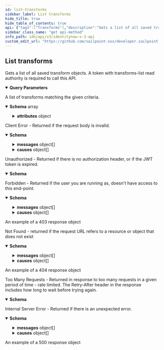 ```yaml
---
id: list-transforms
sidebar_label: List transforms
hide_title: true
hide_table_of_contents: true
api: {"tags":["Transforms"],"description":"Gets a list of all saved transform objects.\nA token with transforms-list read authority is required to call this API.","operationId":"listTransforms","parameters":[{"in":"query","name":"offset","description":"Offset into the full result set. Usually specified with *limit* to paginate through the results.\nSee [V3 API Standard Collection Parameters](https://developer.sailpoint.com/idn/api/standard-collection-parameters) for more information.","required":false,"example":0,"schema":{"type":"integer","format":"int32","minimum":0,"default":0}},{"in":"query","name":"limit","description":"Max number of results to return.\nSee [V3 API Standard Collection Parameters](https://developer.sailpoint.com/idn/api/standard-collection-parameters) for more information.","required":false,"example":250,"schema":{"type":"integer","format":"int32","minimum":0,"maximum":250,"default":250}},{"in":"query","name":"count","description":"If *true* it will populate the *X-Total-Count* response header with the number of results that would be returned if *limit* and *offset* were ignored.\n\nSince requesting a total count can have a performance impact, it is recommended not to send **count=true** if that value will not be used.\n\nSee [V3 API Standard Collection Parameters](https://developer.sailpoint.com/idn/api/standard-collection-parameters) for more information.","required":false,"example":true,"schema":{"type":"boolean","default":false}},{"name":"name","in":"query","description":"Name of the transform to retrieve from the list.","required":false,"style":"form","schema":{"type":"string","example":"ExampleTransformName123"}},{"name":"filters","in":"query","description":"Filter results using the standard syntax described in [V3 API Standard Collection Parameters](https://developer.sailpoint.com/idn/api/standard-collection-parameters#filtering-results)\nFiltering is supported for the following fields and operators:\n**internal**: *eq*\n**name**: *eq*, *sw*","required":false,"style":"form","explode":true,"example":"name eq \"Uppercase\"","schema":{"type":"string"}}],"responses":{"200":{"description":"A list of transforms matching the given criteria.","content":{"application/json":{"schema":{"type":"array","items":{"type":"object","description":"The representation of an internally- or customer-defined transform.","required":["name","type","attributes"],"properties":{"id":{"type":"string","readOnly":true,"description":"Unique ID of this transform","example":"2cd78adghjkja34jh2b1hkjhasuecd"},"name":{"type":"string","description":"Unique name of this transform","example":"Timestamp To Date","minLength":1,"maxLength":50},"type":{"type":"string","description":"The type of transform operation","enum":["accountAttribute","base64Decode","base64Encode","concat","conditional","dateCompare","dateFormat","dateMath","decomposeDiacriticalMarks","e164phone","firstValid","rule","identityAttribute","indexOf","iso3166","lastIndexOf","leftPad","lookup","lower","normalizeNames","randomAlphaNumeric","randomNumeric","reference","replaceAll","replace","rightPad","split","static","substring","trim","upper","usernameGenerator","uuid"],"example":"dateFormat","externalDocs":{"description":"Transform Operations","url":"https://developer.sailpoint.com/idn/docs/transforms/operations"}},"attributes":{"description":"Meta-data about the transform. Values in this list are specific to the type of transform to be executed.","oneOf":[{"title":"accountAttribute","type":"object","required":["sourceName","attributeName"],"properties":{"sourceName":{"type":"string","description":"A reference to the source to search for the account","example":"Workday"},"attributeName":{"type":"string","description":"The name of the attribute on the account to return. This should match the name of the account attribute name visible in the user interface, or on the source schema.","example":"DEPARTMENT"},"accountSortAttribute":{"type":"string","description":"The value of this configuration is a string name of the attribute to use when determining the ordering of returned accounts when there are multiple entries","example":"created"},"accountSortDescending":{"type":"boolean","description":"The value of this configuration is a boolean (true/false). Controls the order of the sort when there are multiple accounts. If not defined, the transform will default to false (ascending order)","example":false},"accountReturnFirstLink":{"type":"boolean","description":"The value of this configuration is a boolean (true/false). Controls which account to source a value from for an attribute.  If this flag is set to true, the transform returns the value from the first account in the list, even if it is null. If it is set to false, the transform returns the first non-null value. If not defined, the transform will default to false","example":false},"accountFilter":{"type":"string","description":"This expression queries the database to narrow search results. The value of this configuration is a sailpoint.object.Filter expression and used when searching against the database.  The default filter will always include the source and identity, and any subsequent expressions will be combined in an AND operation to the existing search criteria.\nOnly certain searchable attributes are available:  - `nativeIdentity` - the Account ID  - `displayName` - the Account Name  - `entitlements` - a boolean value to determine if the account has entitlements","example":"!(nativeIdentity.startsWith(\"*DELETED*\"))"},"accountPropertyFilter":{"type":"string","description":"This expression is used to search and filter accounts in memory. The value of this configuration is a sailpoint.object.Filter expression and used when searching against the returned resultset.\n\nAll account attributes are available for filtering as this operation is performed in memory.","example":"(groups.containsAll({'Admin'}) || location == 'Austin')"},"requiresPeriodicRefresh":{"type":"boolean","description":"A value that indicates whether the transform logic should be re-evaluated every evening as part of the identity refresh process","example":false,"default":false},"input":{"type":"object","description":"This is an optional attribute that can explicitly define the input data which will be fed into the transform logic. If input is not provided, the transform will take its input from the source and attribute combination configured via the UI.","additionalProperties":true,"example":{"type":"accountAttribute","attributes":{"attributeName":"first_name","sourceName":"Source"}}}}},{"title":"base64Decode","type":"object","properties":{"requiresPeriodicRefresh":{"type":"boolean","description":"A value that indicates whether the transform logic should be re-evaluated every evening as part of the identity refresh process","example":false,"default":false},"input":{"type":"object","description":"This is an optional attribute that can explicitly define the input data which will be fed into the transform logic. If input is not provided, the transform will take its input from the source and attribute combination configured via the UI.","additionalProperties":true,"example":{"type":"accountAttribute","attributes":{"attributeName":"first_name","sourceName":"Source"}}}}},{"title":"base64Encode","type":"object","properties":{"requiresPeriodicRefresh":{"type":"boolean","description":"A value that indicates whether the transform logic should be re-evaluated every evening as part of the identity refresh process","example":false,"default":false},"input":{"type":"object","description":"This is an optional attribute that can explicitly define the input data which will be fed into the transform logic. If input is not provided, the transform will take its input from the source and attribute combination configured via the UI.","additionalProperties":true,"example":{"type":"accountAttribute","attributes":{"attributeName":"first_name","sourceName":"Source"}}}}},{"title":"concat","type":"object","required":["values"],"properties":{"values":{"type":"array","items":{"type":"object"},"description":"An array of items to join together","example":["John"," ","Smith"]},"requiresPeriodicRefresh":{"type":"boolean","description":"A value that indicates whether the transform logic should be re-evaluated every evening as part of the identity refresh process","example":false,"default":false},"input":{"type":"object","description":"This is an optional attribute that can explicitly define the input data which will be fed into the transform logic. If input is not provided, the transform will take its input from the source and attribute combination configured via the UI.","additionalProperties":true,"example":{"type":"accountAttribute","attributes":{"attributeName":"first_name","sourceName":"Source"}}}}},{"title":"conditional","type":"object","required":["expression","positiveCondition","negativeCondition"],"properties":{"expression":{"type":"string","description":"A comparison statement that follows the structure of `ValueA eq ValueB` where `ValueA` and `ValueB` are static strings or outputs of other transforms. \n\nThe `eq` operator is the only valid comparison","example":"ValueA eq ValueB"},"positiveCondition":{"type":"string","description":"The output of the transform if the expression evalutes to true","example":"true"},"negativeCondition":{"type":"string","description":"The output of the transform if the expression evalutes to false","example":"false"},"requiresPeriodicRefresh":{"type":"boolean","description":"A value that indicates whether the transform logic should be re-evaluated every evening as part of the identity refresh process","example":false,"default":false},"input":{"type":"object","description":"This is an optional attribute that can explicitly define the input data which will be fed into the transform logic. If input is not provided, the transform will take its input from the source and attribute combination configured via the UI.","additionalProperties":true,"example":{"type":"accountAttribute","attributes":{"attributeName":"first_name","sourceName":"Source"}}}}},{"title":"dateCompare","type":"object","required":["firstDate","secondDate","operator","positiveCondition","negativeCondition"],"properties":{"firstDate":{"description":"This is the first date to consider (The date that would be on the left hand side of the comparison operation).","oneOf":[{"title":"accountAttribute","type":"object","required":["sourceName","attributeName"],"properties":{"sourceName":{"type":"string","description":"A reference to the source to search for the account","example":"Workday"},"attributeName":{"type":"string","description":"The name of the attribute on the account to return. This should match the name of the account attribute name visible in the user interface, or on the source schema.","example":"DEPARTMENT"},"accountSortAttribute":{"type":"string","description":"The value of this configuration is a string name of the attribute to use when determining the ordering of returned accounts when there are multiple entries","example":"created"},"accountSortDescending":{"type":"boolean","description":"The value of this configuration is a boolean (true/false). Controls the order of the sort when there are multiple accounts. If not defined, the transform will default to false (ascending order)","example":false},"accountReturnFirstLink":{"type":"boolean","description":"The value of this configuration is a boolean (true/false). Controls which account to source a value from for an attribute.  If this flag is set to true, the transform returns the value from the first account in the list, even if it is null. If it is set to false, the transform returns the first non-null value. If not defined, the transform will default to false","example":false},"accountFilter":{"type":"string","description":"This expression queries the database to narrow search results. The value of this configuration is a sailpoint.object.Filter expression and used when searching against the database.  The default filter will always include the source and identity, and any subsequent expressions will be combined in an AND operation to the existing search criteria.\nOnly certain searchable attributes are available:  - `nativeIdentity` - the Account ID  - `displayName` - the Account Name  - `entitlements` - a boolean value to determine if the account has entitlements","example":"!(nativeIdentity.startsWith(\"*DELETED*\"))"},"accountPropertyFilter":{"type":"string","description":"This expression is used to search and filter accounts in memory. The value of this configuration is a sailpoint.object.Filter expression and used when searching against the returned resultset.\n\nAll account attributes are available for filtering as this operation is performed in memory.","example":"(groups.containsAll({'Admin'}) || location == 'Austin')"},"requiresPeriodicRefresh":{"type":"boolean","description":"A value that indicates whether the transform logic should be re-evaluated every evening as part of the identity refresh process","example":false,"default":false},"input":{"type":"object","description":"This is an optional attribute that can explicitly define the input data which will be fed into the transform logic. If input is not provided, the transform will take its input from the source and attribute combination configured via the UI.","additionalProperties":true,"example":{"type":"accountAttribute","attributes":{"attributeName":"first_name","sourceName":"Source"}}}}},{"title":"dateFormat","type":"object","properties":{"inputFormat":{"description":"A string value indicating either the explicit SimpleDateFormat or the built-in named format that the data is coming in as.\n\n*If no inputFormat is provided, the transform assumes that it is in ISO8601 format*","oneOf":[{"title":"Named Construct","type":"string","description":"| Construct       | Date Time Pattern | Description |\n| ---------       | ----------------- | ----------- |\n| ISO8601         | `yyyy-MM-dd'T'HH:mm:ss.SSSX` | The ISO8601 standard. |          \n| LDAP            | `yyyyMMddHHmmss.Z`           | The LDAP standard.    |\n| PEOPLE_SOFT     | `MM/dd/yyyy`                 | The date format People Soft uses. |\n| EPOCH_TIME_JAVA | # ms from midnight, January 1st, 1970 | The incoming date value as elapsed time in milliseconds from midnight, January 1st, 1970. |\n| EPOCH_TIME_WIN32| # intervals of 100ns from midnight, January 1st, 1601 | The incoming date value as elapsed time in 100-nanosecond intervals from midnight, January 1st, 1601. |\n","enum":["ISO8601","LDAP","PEOPLE_SOFT","EPOCH_TIME_JAVA","EPOCH_TIME_WIN32"],"example":"PEOPLE_SOFT"},{"title":"Java Simple Date Format","type":"string","description":"There are a variety of date time patterns you can express using SimpleDateFormat. The following table lists examples of different date time patterns expressed in the SimpleDateFormat and how they display. Refer to the SimpleDateFormat syntax page for more information.\n\n>NOTE: The following examples show how date and time patterns are interpreted in the U.S. locale. The given date and time are 2001-07-04 12:08:56 local time in the U.S. Pacific Time time zone.\n  (This table is from the SimpleDateFormat page.)\n\n| Date Time Pattern | Result |\n| ----------------- | ------ |\n| `yyyy.MM.dd G 'at' HH:mm:ss z` | `2001.07.04 AD at 12:08:56 PDT` |\n| `EEE, MMM d, ''yy` | Wed, Jul 4, '01 |\n| `h:mm a`           | 12:08 PM |\n| `hh 'o''clock' a, zzzz` | 12 o'clock PM, Pacific Daylight Time |\n| `K:mm a, z`             | 0:08 PM, PDT |\n| `yyyyy.MMMMM.dd GGG hh:mm aaa` | 02001.July.04 AD 12:08 PM |\n| `EEE, d MMM yyyy HH:mm:ss Z`  | Wed, 4 Jul 2001 12:08:56 -0700 |\n| `yyMMddHHmmssZ`               | 010704120856-0700 |\n| `yyyy-MM-dd'T'HH:mm:ss.SSSZ`  | 2001-07-04T12:08:56.235-0700 |\n| `yyyy-MM-dd'T'HH:mm:ss.SSSXXX` | 2001-07-04T12:08:56.235-07:00 |\n| `YYYY-'W'ww-u`                 | 2001-W27-3 |\n","example":"mm/dd/yyyy"}]},"outputFormat":{"description":"A string value indicating either the explicit SimpleDateFormat or the built-in named format that the data should be formatted into.\n\n*If no inputFormat is provided, the transform assumes that it is in ISO8601 format*","oneOf":[{"title":"Named Construct","type":"string","description":"| Construct       | Date Time Pattern | Description |\n| ---------       | ----------------- | ----------- |\n| ISO8601         | `yyyy-MM-dd'T'HH:mm:ss.SSSX` | The ISO8601 standard. |          \n| LDAP            | `yyyyMMddHHmmss.Z`           | The LDAP standard.    |\n| PEOPLE_SOFT     | `MM/dd/yyyy`                 | The date format People Soft uses. |\n| EPOCH_TIME_JAVA | # ms from midnight, January 1st, 1970 | The incoming date value as elapsed time in milliseconds from midnight, January 1st, 1970. |\n| EPOCH_TIME_WIN32| # intervals of 100ns from midnight, January 1st, 1601 | The incoming date value as elapsed time in 100-nanosecond intervals from midnight, January 1st, 1601. |\n","enum":["ISO8601","LDAP","PEOPLE_SOFT","EPOCH_TIME_JAVA","EPOCH_TIME_WIN32"],"example":"PEOPLE_SOFT"},{"title":"Java Simple Date Format","type":"string","description":"There are a variety of date time patterns you can express using SimpleDateFormat. The following table lists examples of different date time patterns expressed in the SimpleDateFormat and how they display. Refer to the SimpleDateFormat syntax page for more information.\n\n>NOTE: The following examples show how date and time patterns are interpreted in the U.S. locale. The given date and time are 2001-07-04 12:08:56 local time in the U.S. Pacific Time time zone.\n  (This table is from the SimpleDateFormat page.)\n\n| Date Time Pattern | Result |\n| ----------------- | ------ |\n| `yyyy.MM.dd G 'at' HH:mm:ss z` | `2001.07.04 AD at 12:08:56 PDT` |\n| `EEE, MMM d, ''yy` | Wed, Jul 4, '01 |\n| `h:mm a`           | 12:08 PM |\n| `hh 'o''clock' a, zzzz` | 12 o'clock PM, Pacific Daylight Time |\n| `K:mm a, z`             | 0:08 PM, PDT |\n| `yyyyy.MMMMM.dd GGG hh:mm aaa` | 02001.July.04 AD 12:08 PM |\n| `EEE, d MMM yyyy HH:mm:ss Z`  | Wed, 4 Jul 2001 12:08:56 -0700 |\n| `yyMMddHHmmssZ`               | 010704120856-0700 |\n| `yyyy-MM-dd'T'HH:mm:ss.SSSZ`  | 2001-07-04T12:08:56.235-0700 |\n| `yyyy-MM-dd'T'HH:mm:ss.SSSXXX` | 2001-07-04T12:08:56.235-07:00 |\n| `YYYY-'W'ww-u`                 | 2001-W27-3 |\n","example":"mm/dd/yyyy"}]},"requiresPeriodicRefresh":{"type":"boolean","description":"A value that indicates whether the transform logic should be re-evaluated every evening as part of the identity refresh process","example":false,"default":false},"input":{"type":"object","description":"This is an optional attribute that can explicitly define the input data which will be fed into the transform logic. If input is not provided, the transform will take its input from the source and attribute combination configured via the UI.","additionalProperties":true,"example":{"type":"accountAttribute","attributes":{"attributeName":"first_name","sourceName":"Source"}}}}}]},"secondDate":{"description":"This is the second date to consider (The date that would be on the right hand side of the comparison operation).","oneOf":[{"title":"accountAttribute","type":"object","required":["sourceName","attributeName"],"properties":{"sourceName":{"type":"string","description":"A reference to the source to search for the account","example":"Workday"},"attributeName":{"type":"string","description":"The name of the attribute on the account to return. This should match the name of the account attribute name visible in the user interface, or on the source schema.","example":"DEPARTMENT"},"accountSortAttribute":{"type":"string","description":"The value of this configuration is a string name of the attribute to use when determining the ordering of returned accounts when there are multiple entries","example":"created"},"accountSortDescending":{"type":"boolean","description":"The value of this configuration is a boolean (true/false). Controls the order of the sort when there are multiple accounts. If not defined, the transform will default to false (ascending order)","example":false},"accountReturnFirstLink":{"type":"boolean","description":"The value of this configuration is a boolean (true/false). Controls which account to source a value from for an attribute.  If this flag is set to true, the transform returns the value from the first account in the list, even if it is null. If it is set to false, the transform returns the first non-null value. If not defined, the transform will default to false","example":false},"accountFilter":{"type":"string","description":"This expression queries the database to narrow search results. The value of this configuration is a sailpoint.object.Filter expression and used when searching against the database.  The default filter will always include the source and identity, and any subsequent expressions will be combined in an AND operation to the existing search criteria.\nOnly certain searchable attributes are available:  - `nativeIdentity` - the Account ID  - `displayName` - the Account Name  - `entitlements` - a boolean value to determine if the account has entitlements","example":"!(nativeIdentity.startsWith(\"*DELETED*\"))"},"accountPropertyFilter":{"type":"string","description":"This expression is used to search and filter accounts in memory. The value of this configuration is a sailpoint.object.Filter expression and used when searching against the returned resultset.\n\nAll account attributes are available for filtering as this operation is performed in memory.","example":"(groups.containsAll({'Admin'}) || location == 'Austin')"},"requiresPeriodicRefresh":{"type":"boolean","description":"A value that indicates whether the transform logic should be re-evaluated every evening as part of the identity refresh process","example":false,"default":false},"input":{"type":"object","description":"This is an optional attribute that can explicitly define the input data which will be fed into the transform logic. If input is not provided, the transform will take its input from the source and attribute combination configured via the UI.","additionalProperties":true,"example":{"type":"accountAttribute","attributes":{"attributeName":"first_name","sourceName":"Source"}}}}},{"title":"dateFormat","type":"object","properties":{"inputFormat":{"description":"A string value indicating either the explicit SimpleDateFormat or the built-in named format that the data is coming in as.\n\n*If no inputFormat is provided, the transform assumes that it is in ISO8601 format*","oneOf":[{"title":"Named Construct","type":"string","description":"| Construct       | Date Time Pattern | Description |\n| ---------       | ----------------- | ----------- |\n| ISO8601         | `yyyy-MM-dd'T'HH:mm:ss.SSSX` | The ISO8601 standard. |          \n| LDAP            | `yyyyMMddHHmmss.Z`           | The LDAP standard.    |\n| PEOPLE_SOFT     | `MM/dd/yyyy`                 | The date format People Soft uses. |\n| EPOCH_TIME_JAVA | # ms from midnight, January 1st, 1970 | The incoming date value as elapsed time in milliseconds from midnight, January 1st, 1970. |\n| EPOCH_TIME_WIN32| # intervals of 100ns from midnight, January 1st, 1601 | The incoming date value as elapsed time in 100-nanosecond intervals from midnight, January 1st, 1601. |\n","enum":["ISO8601","LDAP","PEOPLE_SOFT","EPOCH_TIME_JAVA","EPOCH_TIME_WIN32"],"example":"PEOPLE_SOFT"},{"title":"Java Simple Date Format","type":"string","description":"There are a variety of date time patterns you can express using SimpleDateFormat. The following table lists examples of different date time patterns expressed in the SimpleDateFormat and how they display. Refer to the SimpleDateFormat syntax page for more information.\n\n>NOTE: The following examples show how date and time patterns are interpreted in the U.S. locale. The given date and time are 2001-07-04 12:08:56 local time in the U.S. Pacific Time time zone.\n  (This table is from the SimpleDateFormat page.)\n\n| Date Time Pattern | Result |\n| ----------------- | ------ |\n| `yyyy.MM.dd G 'at' HH:mm:ss z` | `2001.07.04 AD at 12:08:56 PDT` |\n| `EEE, MMM d, ''yy` | Wed, Jul 4, '01 |\n| `h:mm a`           | 12:08 PM |\n| `hh 'o''clock' a, zzzz` | 12 o'clock PM, Pacific Daylight Time |\n| `K:mm a, z`             | 0:08 PM, PDT |\n| `yyyyy.MMMMM.dd GGG hh:mm aaa` | 02001.July.04 AD 12:08 PM |\n| `EEE, d MMM yyyy HH:mm:ss Z`  | Wed, 4 Jul 2001 12:08:56 -0700 |\n| `yyMMddHHmmssZ`               | 010704120856-0700 |\n| `yyyy-MM-dd'T'HH:mm:ss.SSSZ`  | 2001-07-04T12:08:56.235-0700 |\n| `yyyy-MM-dd'T'HH:mm:ss.SSSXXX` | 2001-07-04T12:08:56.235-07:00 |\n| `YYYY-'W'ww-u`                 | 2001-W27-3 |\n","example":"mm/dd/yyyy"}]},"outputFormat":{"description":"A string value indicating either the explicit SimpleDateFormat or the built-in named format that the data should be formatted into.\n\n*If no inputFormat is provided, the transform assumes that it is in ISO8601 format*","oneOf":[{"title":"Named Construct","type":"string","description":"| Construct       | Date Time Pattern | Description |\n| ---------       | ----------------- | ----------- |\n| ISO8601         | `yyyy-MM-dd'T'HH:mm:ss.SSSX` | The ISO8601 standard. |          \n| LDAP            | `yyyyMMddHHmmss.Z`           | The LDAP standard.    |\n| PEOPLE_SOFT     | `MM/dd/yyyy`                 | The date format People Soft uses. |\n| EPOCH_TIME_JAVA | # ms from midnight, January 1st, 1970 | The incoming date value as elapsed time in milliseconds from midnight, January 1st, 1970. |\n| EPOCH_TIME_WIN32| # intervals of 100ns from midnight, January 1st, 1601 | The incoming date value as elapsed time in 100-nanosecond intervals from midnight, January 1st, 1601. |\n","enum":["ISO8601","LDAP","PEOPLE_SOFT","EPOCH_TIME_JAVA","EPOCH_TIME_WIN32"],"example":"PEOPLE_SOFT"},{"title":"Java Simple Date Format","type":"string","description":"There are a variety of date time patterns you can express using SimpleDateFormat. The following table lists examples of different date time patterns expressed in the SimpleDateFormat and how they display. Refer to the SimpleDateFormat syntax page for more information.\n\n>NOTE: The following examples show how date and time patterns are interpreted in the U.S. locale. The given date and time are 2001-07-04 12:08:56 local time in the U.S. Pacific Time time zone.\n  (This table is from the SimpleDateFormat page.)\n\n| Date Time Pattern | Result |\n| ----------------- | ------ |\n| `yyyy.MM.dd G 'at' HH:mm:ss z` | `2001.07.04 AD at 12:08:56 PDT` |\n| `EEE, MMM d, ''yy` | Wed, Jul 4, '01 |\n| `h:mm a`           | 12:08 PM |\n| `hh 'o''clock' a, zzzz` | 12 o'clock PM, Pacific Daylight Time |\n| `K:mm a, z`             | 0:08 PM, PDT |\n| `yyyyy.MMMMM.dd GGG hh:mm aaa` | 02001.July.04 AD 12:08 PM |\n| `EEE, d MMM yyyy HH:mm:ss Z`  | Wed, 4 Jul 2001 12:08:56 -0700 |\n| `yyMMddHHmmssZ`               | 010704120856-0700 |\n| `yyyy-MM-dd'T'HH:mm:ss.SSSZ`  | 2001-07-04T12:08:56.235-0700 |\n| `yyyy-MM-dd'T'HH:mm:ss.SSSXXX` | 2001-07-04T12:08:56.235-07:00 |\n| `YYYY-'W'ww-u`                 | 2001-W27-3 |\n","example":"mm/dd/yyyy"}]},"requiresPeriodicRefresh":{"type":"boolean","description":"A value that indicates whether the transform logic should be re-evaluated every evening as part of the identity refresh process","example":false,"default":false},"input":{"type":"object","description":"This is an optional attribute that can explicitly define the input data which will be fed into the transform logic. If input is not provided, the transform will take its input from the source and attribute combination configured via the UI.","additionalProperties":true,"example":{"type":"accountAttribute","attributes":{"attributeName":"first_name","sourceName":"Source"}}}}}]},"operator":{"type":"string","description":"This is the comparison to perform.\n| Operation | Description |\n| --------- | ------- |\n| LT        | Strictly less than: firstDate < secondDate |\n| LTE       | Less than or equal to: firstDate <= secondDate |\n| GT        | Strictly greater than: firstDate > secondDate |\n| GTE       | Greater than or equal to: firstDate >= secondDate |\n","enum":["LT","LTE","GT","GTE"],"example":"LT"},"positiveCondition":{"type":"string","description":"The output of the transform if the expression evalutes to true","example":"true"},"negativeCondition":{"type":"string","description":"The output of the transform if the expression evalutes to false","example":false},"requiresPeriodicRefresh":{"type":"boolean","description":"A value that indicates whether the transform logic should be re-evaluated every evening as part of the identity refresh process","example":false,"default":false},"input":{"type":"object","description":"This is an optional attribute that can explicitly define the input data which will be fed into the transform logic. If input is not provided, the transform will take its input from the source and attribute combination configured via the UI.","additionalProperties":true,"example":{"type":"accountAttribute","attributes":{"attributeName":"first_name","sourceName":"Source"}}}}},{"title":"dateFormat","type":"object","properties":{"inputFormat":{"description":"A string value indicating either the explicit SimpleDateFormat or the built-in named format that the data is coming in as.\n\n*If no inputFormat is provided, the transform assumes that it is in ISO8601 format*","oneOf":[{"title":"Named Construct","type":"string","description":"| Construct       | Date Time Pattern | Description |\n| ---------       | ----------------- | ----------- |\n| ISO8601         | `yyyy-MM-dd'T'HH:mm:ss.SSSX` | The ISO8601 standard. |          \n| LDAP            | `yyyyMMddHHmmss.Z`           | The LDAP standard.    |\n| PEOPLE_SOFT     | `MM/dd/yyyy`                 | The date format People Soft uses. |\n| EPOCH_TIME_JAVA | # ms from midnight, January 1st, 1970 | The incoming date value as elapsed time in milliseconds from midnight, January 1st, 1970. |\n| EPOCH_TIME_WIN32| # intervals of 100ns from midnight, January 1st, 1601 | The incoming date value as elapsed time in 100-nanosecond intervals from midnight, January 1st, 1601. |\n","enum":["ISO8601","LDAP","PEOPLE_SOFT","EPOCH_TIME_JAVA","EPOCH_TIME_WIN32"],"example":"PEOPLE_SOFT"},{"title":"Java Simple Date Format","type":"string","description":"There are a variety of date time patterns you can express using SimpleDateFormat. The following table lists examples of different date time patterns expressed in the SimpleDateFormat and how they display. Refer to the SimpleDateFormat syntax page for more information.\n\n>NOTE: The following examples show how date and time patterns are interpreted in the U.S. locale. The given date and time are 2001-07-04 12:08:56 local time in the U.S. Pacific Time time zone.\n  (This table is from the SimpleDateFormat page.)\n\n| Date Time Pattern | Result |\n| ----------------- | ------ |\n| `yyyy.MM.dd G 'at' HH:mm:ss z` | `2001.07.04 AD at 12:08:56 PDT` |\n| `EEE, MMM d, ''yy` | Wed, Jul 4, '01 |\n| `h:mm a`           | 12:08 PM |\n| `hh 'o''clock' a, zzzz` | 12 o'clock PM, Pacific Daylight Time |\n| `K:mm a, z`             | 0:08 PM, PDT |\n| `yyyyy.MMMMM.dd GGG hh:mm aaa` | 02001.July.04 AD 12:08 PM |\n| `EEE, d MMM yyyy HH:mm:ss Z`  | Wed, 4 Jul 2001 12:08:56 -0700 |\n| `yyMMddHHmmssZ`               | 010704120856-0700 |\n| `yyyy-MM-dd'T'HH:mm:ss.SSSZ`  | 2001-07-04T12:08:56.235-0700 |\n| `yyyy-MM-dd'T'HH:mm:ss.SSSXXX` | 2001-07-04T12:08:56.235-07:00 |\n| `YYYY-'W'ww-u`                 | 2001-W27-3 |\n","example":"mm/dd/yyyy"}]},"outputFormat":{"description":"A string value indicating either the explicit SimpleDateFormat or the built-in named format that the data should be formatted into.\n\n*If no inputFormat is provided, the transform assumes that it is in ISO8601 format*","oneOf":[{"title":"Named Construct","type":"string","description":"| Construct       | Date Time Pattern | Description |\n| ---------       | ----------------- | ----------- |\n| ISO8601         | `yyyy-MM-dd'T'HH:mm:ss.SSSX` | The ISO8601 standard. |          \n| LDAP            | `yyyyMMddHHmmss.Z`           | The LDAP standard.    |\n| PEOPLE_SOFT     | `MM/dd/yyyy`                 | The date format People Soft uses. |\n| EPOCH_TIME_JAVA | # ms from midnight, January 1st, 1970 | The incoming date value as elapsed time in milliseconds from midnight, January 1st, 1970. |\n| EPOCH_TIME_WIN32| # intervals of 100ns from midnight, January 1st, 1601 | The incoming date value as elapsed time in 100-nanosecond intervals from midnight, January 1st, 1601. |\n","enum":["ISO8601","LDAP","PEOPLE_SOFT","EPOCH_TIME_JAVA","EPOCH_TIME_WIN32"],"example":"PEOPLE_SOFT"},{"title":"Java Simple Date Format","type":"string","description":"There are a variety of date time patterns you can express using SimpleDateFormat. The following table lists examples of different date time patterns expressed in the SimpleDateFormat and how they display. Refer to the SimpleDateFormat syntax page for more information.\n\n>NOTE: The following examples show how date and time patterns are interpreted in the U.S. locale. The given date and time are 2001-07-04 12:08:56 local time in the U.S. Pacific Time time zone.\n  (This table is from the SimpleDateFormat page.)\n\n| Date Time Pattern | Result |\n| ----------------- | ------ |\n| `yyyy.MM.dd G 'at' HH:mm:ss z` | `2001.07.04 AD at 12:08:56 PDT` |\n| `EEE, MMM d, ''yy` | Wed, Jul 4, '01 |\n| `h:mm a`           | 12:08 PM |\n| `hh 'o''clock' a, zzzz` | 12 o'clock PM, Pacific Daylight Time |\n| `K:mm a, z`             | 0:08 PM, PDT |\n| `yyyyy.MMMMM.dd GGG hh:mm aaa` | 02001.July.04 AD 12:08 PM |\n| `EEE, d MMM yyyy HH:mm:ss Z`  | Wed, 4 Jul 2001 12:08:56 -0700 |\n| `yyMMddHHmmssZ`               | 010704120856-0700 |\n| `yyyy-MM-dd'T'HH:mm:ss.SSSZ`  | 2001-07-04T12:08:56.235-0700 |\n| `yyyy-MM-dd'T'HH:mm:ss.SSSXXX` | 2001-07-04T12:08:56.235-07:00 |\n| `YYYY-'W'ww-u`                 | 2001-W27-3 |\n","example":"mm/dd/yyyy"}]},"requiresPeriodicRefresh":{"type":"boolean","description":"A value that indicates whether the transform logic should be re-evaluated every evening as part of the identity refresh process","example":false,"default":false},"input":{"type":"object","description":"This is an optional attribute that can explicitly define the input data which will be fed into the transform logic. If input is not provided, the transform will take its input from the source and attribute combination configured via the UI.","additionalProperties":true,"example":{"type":"accountAttribute","attributes":{"attributeName":"first_name","sourceName":"Source"}}}}},{"title":"dateMath","type":"object","required":["expression"],"properties":{"expression":{"type":"string","description":"A string value of the date and time components to operation on, along with the math operations to execute.\n","externalDocs":{"description":"Date Math Expressions","url":"https://developer.sailpoint.com/idn/docs/transforms/operations/date-math#transform-structure"},"example":"now+1w"},"roundUp":{"type":"boolean","description":"A boolean value to indicate whether the transform should round up or down when a rounding `/` operation is defined in the expression. \n\n\nIf not provided, the transform will default to `false`\n\n\n`true` indicates the transform should round up (i.e., truncate the fractional date/time component indicated and then add one unit of that component)\n\n\n`false` indicates the transform should round down (i.e., truncate the fractional date/time component indicated)\n","example":false},"requiresPeriodicRefresh":{"type":"boolean","description":"A value that indicates whether the transform logic should be re-evaluated every evening as part of the identity refresh process","example":false,"default":false},"input":{"type":"object","description":"This is an optional attribute that can explicitly define the input data which will be fed into the transform logic. If input is not provided, the transform will take its input from the source and attribute combination configured via the UI.","additionalProperties":true,"example":{"type":"accountAttribute","attributes":{"attributeName":"first_name","sourceName":"Source"}}}}},{"title":"decomposeDiacriticalMarks","type":"object","properties":{"requiresPeriodicRefresh":{"type":"boolean","description":"A value that indicates whether the transform logic should be re-evaluated every evening as part of the identity refresh process","example":false,"default":false},"input":{"type":"object","description":"This is an optional attribute that can explicitly define the input data which will be fed into the transform logic. If input is not provided, the transform will take its input from the source and attribute combination configured via the UI.","additionalProperties":true,"example":{"type":"accountAttribute","attributes":{"attributeName":"first_name","sourceName":"Source"}}}}},{"title":"e164phone","type":"object","properties":{"defaultRegion":{"type":"string","description":"This is an optional attribute that can be used to define the region of the phone number to format into.\n\n\nIf defaultRegion is not provided, it will take US as the default country.\n\n\nThe format of the country code should be in [ISO 3166-1 alpha-2 format](https://en.wikipedia.org/wiki/ISO_3166-1_alpha-2)\n","example":"US"},"requiresPeriodicRefresh":{"type":"boolean","description":"A value that indicates whether the transform logic should be re-evaluated every evening as part of the identity refresh process","example":false,"default":false},"input":{"type":"object","description":"This is an optional attribute that can explicitly define the input data which will be fed into the transform logic. If input is not provided, the transform will take its input from the source and attribute combination configured via the UI.","additionalProperties":true,"example":{"type":"accountAttribute","attributes":{"attributeName":"first_name","sourceName":"Source"}}}}},{"title":"firstValid","type":"object","required":["values"],"properties":{"values":{"type":"array","items":{"type":"object"},"description":"An array of attributes to evaluate for existence.","example":[{"attributes":{"sourceName":"Active Directory","attributeName":"sAMAccountName"},"type":"accountAttribute"},{"attributes":{"sourceName":"Okta","attributeName":"login"},"type":"accountAttribute"},{"attributes":{"sourceName":"HR Source","attributeName":"employeeID"},"type":"accountAttribute"}]},"ignoreErrors":{"type":"boolean","description":"a true or false value representing to move on to the next option if an error (like an Null Pointer Exception) were to occur.","example":false},"requiresPeriodicRefresh":{"type":"boolean","description":"A value that indicates whether the transform logic should be re-evaluated every evening as part of the identity refresh process","example":false,"default":false}}},{"title":"rule","oneOf":[{"type":"object","required":["name"],"properties":{"name":{"type":"string","description":"This is the name of the Generic rule that needs to be invoked by the transform","example":"Generic Calculation Rule"},"requiresPeriodicRefresh":{"type":"boolean","description":"A value that indicates whether the transform logic should be re-evaluated every evening as part of the identity refresh process","example":false}}},{"type":"object","required":["name","operation","includeNumbers","includeSpecialChars","length"],"properties":{"name":{"type":"string","description":"This must always be set to \"Cloud Services Deployment Utility\"","example":"Cloud Services Deployment Utility"},"operation":{"type":"string","description":"The operation to perform `generateRandomString`","example":"generateRandomString"},"includeNumbers":{"type":"boolean","description":"This must be either \"true\" or \"false\" to indicate whether the generator logic should include numbers","example":true},"includeSpecialChars":{"type":"boolean","description":"This must be either \"true\" or \"false\" to indicate whether the generator logic should include special characters","example":true},"length":{"type":"string","description":"This specifies how long the randomly generated string needs to be\n\n\n>NOTE Due to identity attribute data constraints, the maximum allowable value is 450 characters\n","example":"10"},"requiresPeriodicRefresh":{"type":"boolean","description":"A value that indicates whether the transform logic should be re-evaluated every evening as part of the identity refresh process","example":false}}},{"type":"object","required":["name","operation","uid"],"properties":{"name":{"type":"string","description":"This must always be set to \"Cloud Services Deployment Utility\"","example":"Cloud Services Deployment Utility"},"operation":{"type":"string","description":"The operation to perform `getReferenceIdentityAttribute`","example":"getReferenceIdentityAttribute"},"uid":{"type":"string","description":"This is the SailPoint User Name (uid) value of the identity whose attribute is desired\n\nAs a convenience feature, you can use the `manager` keyword to dynamically look up the user's manager and then get that manager's identity attribute.\n","example":"2c91808570313110017040b06f344ec9"},"requiresPeriodicRefresh":{"type":"boolean","description":"A value that indicates whether the transform logic should be re-evaluated every evening as part of the identity refresh process","example":false}}}]},{"title":"identityAttribute","type":"object","required":["name"],"properties":{"name":{"type":"string","description":"The system (camel-cased) name of the identity attribute to bring in","example":"email"},"requiresPeriodicRefresh":{"type":"boolean","description":"A value that indicates whether the transform logic should be re-evaluated every evening as part of the identity refresh process","example":false,"default":false},"input":{"type":"object","description":"This is an optional attribute that can explicitly define the input data which will be fed into the transform logic. If input is not provided, the transform will take its input from the source and attribute combination configured via the UI.","additionalProperties":true,"example":{"type":"accountAttribute","attributes":{"attributeName":"first_name","sourceName":"Source"}}}}},{"title":"indexOf","type":"object","required":["substring"],"properties":{"substring":{"type":"string","description":"A substring to search for, searches the entire calling string, and returns the index of the first occurrence of the specified substring.","example":"admin_"},"requiresPeriodicRefresh":{"type":"boolean","description":"A value that indicates whether the transform logic should be re-evaluated every evening as part of the identity refresh process","example":false,"default":false},"input":{"type":"object","description":"This is an optional attribute that can explicitly define the input data which will be fed into the transform logic. If input is not provided, the transform will take its input from the source and attribute combination configured via the UI.","additionalProperties":true,"example":{"type":"accountAttribute","attributes":{"attributeName":"first_name","sourceName":"Source"}}}}},{"title":"iso3166","type":"object","properties":{"format":{"type":"string","description":"An optional value to denote which ISO 3166 format to return. Valid values are:\n\n\n`alpha2` - Two-character country code (e.g., \"US\"); this is the default value if no format is supplied\n\n\n`alpha3` - Three-character country code (e.g., \"USA\")\n\n\n`numeric` - The numeric country code (e.g., \"840\")\n","example":"alpha2"},"requiresPeriodicRefresh":{"type":"boolean","description":"A value that indicates whether the transform logic should be re-evaluated every evening as part of the identity refresh process","example":false,"default":false},"input":{"type":"object","description":"This is an optional attribute that can explicitly define the input data which will be fed into the transform logic. If input is not provided, the transform will take its input from the source and attribute combination configured via the UI.","additionalProperties":true,"example":{"type":"accountAttribute","attributes":{"attributeName":"first_name","sourceName":"Source"}}}}},{"title":"leftPad","type":"object","required":["length"],"properties":{"length":{"type":"string","description":"An integer value for the desired length of the final output string","example":"4"},"padding":{"type":"string","description":"A string value representing the character that the incoming data should be padded with to get to the desired length\n\n\nIf not provided, the transform will default to a single space (\" \") character for padding\n","example":"0"},"requiresPeriodicRefresh":{"type":"boolean","description":"A value that indicates whether the transform logic should be re-evaluated every evening as part of the identity refresh process","example":false,"default":false},"input":{"type":"object","description":"This is an optional attribute that can explicitly define the input data which will be fed into the transform logic. If input is not provided, the transform will take its input from the source and attribute combination configured via the UI.","additionalProperties":true,"example":{"type":"accountAttribute","attributes":{"attributeName":"first_name","sourceName":"Source"}}}}},{"title":"lookup","type":"object","required":["table"],"properties":{"table":{"type":"object","additionalProperties":true,"description":"This is a JSON object of key-value pairs. The key is the string that will attempt to be matched to the input, and the value is the output string that should be returned if the key is matched\n\n\n>**Note** the use of the optional default key value here; if none of the three countries in the above example match the input string, the transform will return \"Unknown Region\" for the attribute that is mapped to this transform.\n","example":{"USA":"Americas","FRA":"EMEA","AUS":"APAC","default":"Unknown Region"}},"requiresPeriodicRefresh":{"type":"boolean","description":"A value that indicates whether the transform logic should be re-evaluated every evening as part of the identity refresh process","example":false,"default":false},"input":{"type":"object","description":"This is an optional attribute that can explicitly define the input data which will be fed into the transform logic. If input is not provided, the transform will take its input from the source and attribute combination configured via the UI.","additionalProperties":true,"example":{"type":"accountAttribute","attributes":{"attributeName":"first_name","sourceName":"Source"}}}}},{"title":"lower","type":"object","properties":{"requiresPeriodicRefresh":{"type":"boolean","description":"A value that indicates whether the transform logic should be re-evaluated every evening as part of the identity refresh process","example":false,"default":false},"input":{"type":"object","description":"This is an optional attribute that can explicitly define the input data which will be fed into the transform logic. If input is not provided, the transform will take its input from the source and attribute combination configured via the UI.","additionalProperties":true,"example":{"type":"accountAttribute","attributes":{"attributeName":"first_name","sourceName":"Source"}}}}},{"title":"nameNormalizer","type":"object","properties":{"requiresPeriodicRefresh":{"type":"boolean","description":"A value that indicates whether the transform logic should be re-evaluated every evening as part of the identity refresh process","example":false,"default":false},"input":{"type":"object","description":"This is an optional attribute that can explicitly define the input data which will be fed into the transform logic. If input is not provided, the transform will take its input from the source and attribute combination configured via the UI.","additionalProperties":true,"example":{"type":"accountAttribute","attributes":{"attributeName":"first_name","sourceName":"Source"}}}}},{"title":"randomAlphaNumeric","type":"object","properties":{"length":{"type":"string","description":"This is an integer value specifying the size/number of characters the random string must contain\n\n\n* This value must be a positive number and cannot be blank\n\n\n* If no length is provided, the transform will default to a value of `32`\n\n\n* Due to identity attribute data constraints, the maximum allowable value is `450` characters\n","example":"10"},"requiresPeriodicRefresh":{"type":"boolean","description":"A value that indicates whether the transform logic should be re-evaluated every evening as part of the identity refresh process","example":false,"default":false},"input":{"type":"object","description":"This is an optional attribute that can explicitly define the input data which will be fed into the transform logic. If input is not provided, the transform will take its input from the source and attribute combination configured via the UI.","additionalProperties":true,"example":{"type":"accountAttribute","attributes":{"attributeName":"first_name","sourceName":"Source"}}}}},{"title":"randomNumeric","type":"object","properties":{"length":{"type":"string","description":"This is an integer value specifying the size/number of characters the random string must contain\n\n\n* This value must be a positive number and cannot be blank\n\n\n* If no length is provided, the transform will default to a value of `32`\n\n\n* Due to identity attribute data constraints, the maximum allowable value is `450` characters\n","example":"10"},"requiresPeriodicRefresh":{"type":"boolean","description":"A value that indicates whether the transform logic should be re-evaluated every evening as part of the identity refresh process","example":false,"default":false},"input":{"type":"object","description":"This is an optional attribute that can explicitly define the input data which will be fed into the transform logic. If input is not provided, the transform will take its input from the source and attribute combination configured via the UI.","additionalProperties":true,"example":{"type":"accountAttribute","attributes":{"attributeName":"first_name","sourceName":"Source"}}}}},{"title":"reference","type":"object","required":["id"],"properties":{"id":{"type":"string","description":"This ID specifies the name of the pre-existing transform which you want to use within your current transform","example":"Existing Transform"},"requiresPeriodicRefresh":{"type":"boolean","description":"A value that indicates whether the transform logic should be re-evaluated every evening as part of the identity refresh process","example":false,"default":false},"input":{"type":"object","description":"This is an optional attribute that can explicitly define the input data which will be fed into the transform logic. If input is not provided, the transform will take its input from the source and attribute combination configured via the UI.","additionalProperties":true,"example":{"type":"accountAttribute","attributes":{"attributeName":"first_name","sourceName":"Source"}}}}},{"title":"replaceAll","type":"object","required":["table"],"properties":{"table":{"type":"object","additionalProperties":true,"description":"An attribute of key-value pairs. Each pair identifies the pattern to search for as its key, and the replacement string as its value.","example":{"-":" ","\"":"'","ñ":"n"}},"requiresPeriodicRefresh":{"type":"boolean","description":"A value that indicates whether the transform logic should be re-evaluated every evening as part of the identity refresh process","example":false,"default":false},"input":{"type":"object","description":"This is an optional attribute that can explicitly define the input data which will be fed into the transform logic. If input is not provided, the transform will take its input from the source and attribute combination configured via the UI.","additionalProperties":true,"example":{"type":"accountAttribute","attributes":{"attributeName":"first_name","sourceName":"Source"}}}}},{"title":"replace","type":"object","required":["regex","replacement"],"properties":{"regex":{"type":"string","description":"This can be a string or a regex pattern in which you want to replace.","example":"[^a-zA-Z]","externalDocs":{"description":"Regex Builder","url":"https://regex101.com/"}},"replacement":{"type":"string","description":"This is the replacement string that should be substituded wherever the string or pattern is found.","example":" "},"requiresPeriodicRefresh":{"type":"boolean","description":"A value that indicates whether the transform logic should be re-evaluated every evening as part of the identity refresh process","example":false,"default":false},"input":{"type":"object","description":"This is an optional attribute that can explicitly define the input data which will be fed into the transform logic. If input is not provided, the transform will take its input from the source and attribute combination configured via the UI.","additionalProperties":true,"example":{"type":"accountAttribute","attributes":{"attributeName":"first_name","sourceName":"Source"}}}}},{"title":"rightPad","type":"object","required":["length"],"properties":{"length":{"type":"string","description":"An integer value for the desired length of the final output string","example":"4"},"padding":{"type":"string","description":"A string value representing the character that the incoming data should be padded with to get to the desired length\n\n\nIf not provided, the transform will default to a single space (\" \") character for padding\n","example":"0"},"requiresPeriodicRefresh":{"type":"boolean","description":"A value that indicates whether the transform logic should be re-evaluated every evening as part of the identity refresh process","example":false,"default":false},"input":{"type":"object","description":"This is an optional attribute that can explicitly define the input data which will be fed into the transform logic. If input is not provided, the transform will take its input from the source and attribute combination configured via the UI.","additionalProperties":true,"example":{"type":"accountAttribute","attributes":{"attributeName":"first_name","sourceName":"Source"}}}}},{"title":"split","type":"object","required":["delimiter","index"],"properties":{"delimiter":{"type":"string","description":"This can be either a single character or a regex expression, and is used by the transform to identify the break point between two substrings in the incoming data","example":","},"index":{"type":"string","description":"An integer value for the desired array element after the incoming data has been split into a list; the array is a 0-based object, so the first array element would be index 0, the second element would be index 1, etc.","example":"5"},"throws":{"type":"boolean","description":"A boolean (true/false) value which indicates whether an exception should be thrown and returned as an output when an index is out of bounds with the resultant array (i.e., the provided index value is larger than the size of the array)\n\n\n`true` - The transform should return \"IndexOutOfBoundsException\"\n\n\n`false` - The transform should return null\n\n\nIf not provided, the transform will default to false and return a null\n","example":true},"requiresPeriodicRefresh":{"type":"boolean","description":"A value that indicates whether the transform logic should be re-evaluated every evening as part of the identity refresh process","example":false,"default":false},"input":{"type":"object","description":"This is an optional attribute that can explicitly define the input data which will be fed into the transform logic. If input is not provided, the transform will take its input from the source and attribute combination configured via the UI.","additionalProperties":true,"example":{"type":"accountAttribute","attributes":{"attributeName":"first_name","sourceName":"Source"}}}}},{"title":"static","type":"object","required":["values"],"properties":{"values":{"type":"string","description":"This must evaluate to a JSON string, either through a fixed value or through conditional logic using the Apache Velocity Template Language.","example":"string$variable","externalDocs":{"description":"Static Transform Documentation","url":"https://developer.sailpoint.com/idn/docs/transforms/operations/static"}},"requiresPeriodicRefresh":{"type":"boolean","description":"A value that indicates whether the transform logic should be re-evaluated every evening as part of the identity refresh process","example":false,"default":false}}},{"title":"substring","type":"object","required":["begin"],"properties":{"begin":{"type":"integer","description":"The index of the first character to include in the returned substring.\n\n\nIf `begin` is set to -1, the transform will begin at character 0 of the input data\n","example":1,"format":"int32"},"beginOffset":{"type":"integer","description":"This integer value is the number of characters to add to the begin attribute when returning a substring. \n\nThis attribute is only used if begin is not -1.\n","example":3,"format":"int32"},"end":{"type":"integer","description":"The index of the first character to exclude from the returned substring.\n\nIf end is -1 or not provided at all, the substring transform will return everything up to the end of the input string.\n","example":6,"format":"int32"},"endOffset":{"type":"integer","description":"This integer value is the number of characters to add to the end attribute when returning a substring. \n\nThis attribute is only used if end is provided and is not -1.\n","example":1,"format":"int32"},"requiresPeriodicRefresh":{"type":"boolean","description":"A value that indicates whether the transform logic should be re-evaluated every evening as part of the identity refresh process","example":false,"default":false},"input":{"type":"object","description":"This is an optional attribute that can explicitly define the input data which will be fed into the transform logic. If input is not provided, the transform will take its input from the source and attribute combination configured via the UI.","additionalProperties":true,"example":{"type":"accountAttribute","attributes":{"attributeName":"first_name","sourceName":"Source"}}}}},{"title":"trim","type":"object","properties":{"requiresPeriodicRefresh":{"type":"boolean","description":"A value that indicates whether the transform logic should be re-evaluated every evening as part of the identity refresh process","example":false,"default":false},"input":{"type":"object","description":"This is an optional attribute that can explicitly define the input data which will be fed into the transform logic. If input is not provided, the transform will take its input from the source and attribute combination configured via the UI.","additionalProperties":true,"example":{"type":"accountAttribute","attributes":{"attributeName":"first_name","sourceName":"Source"}}}}},{"title":"upper","type":"object","properties":{"requiresPeriodicRefresh":{"type":"boolean","description":"A value that indicates whether the transform logic should be re-evaluated every evening as part of the identity refresh process","example":false,"default":false},"input":{"type":"object","description":"This is an optional attribute that can explicitly define the input data which will be fed into the transform logic. If input is not provided, the transform will take its input from the source and attribute combination configured via the UI.","additionalProperties":true,"example":{"type":"accountAttribute","attributes":{"attributeName":"first_name","sourceName":"Source"}}}}},{"title":"uuid","type":"object","properties":{"requiresPeriodicRefresh":{"type":"boolean","description":"A value that indicates whether the transform logic should be re-evaluated every evening as part of the identity refresh process","example":false,"default":false}}}]},"internal":{"type":"boolean","readOnly":true,"description":"Indicates whether this is an internal SailPoint-created transform or a customer-created transform","example":false}}}},"example":[{"id":"2cd78adghjkja34jh2b1hkjhasuecd","name":"Timestamp To Date","type":"dateFormat","attributes":{"inputFormat":"MMM-dd-yyyy, HH:mm:ss.SSS","outputFormat":"yyyy/dd/MM"},"internal":false},{"id":"2lkas8dhj4bkuakja77giih7l4ashh","name":"PrefixSubstring","type":"substring","attributes":{"begin":0,"end":3},"internal":true}]}}},"400":{"description":"Client Error - Returned if the request body is invalid.","content":{"application/json":{"schema":{"type":"object","properties":{"detailCode":{"type":"string","description":"Fine-grained error code providing more detail of the error.","example":"400.1 Bad Request Content"},"trackingId":{"type":"string","description":"Unique tracking id for the error.","example":"e7eab60924f64aa284175b9fa3309599"},"messages":{"type":"array","description":"Generic localized reason for error","items":{"type":"object","properties":{"locale":{"type":"string","description":"The locale for the message text, a BCP 47 language tag.","example":"en-US"},"localeOrigin":{"type":"string","enum":["DEFAULT","REQUEST"],"description":"An indicator of how the locale was selected. *DEFAULT* means the locale is the system default. *REQUEST* means the locale was selected from the request context (i.e., best match based on the *Accept-Language* header). Additional values may be added in the future without notice.","example":"DEFAULT"},"text":{"type":"string","description":"Actual text of the error message in the indicated locale.","example":"The request was syntactically correct but its content is semantically invalid."}}}},"causes":{"type":"array","description":"Plain-text descriptive reasons to provide additional detail to the text provided in the messages field","items":{"type":"object","properties":{"locale":{"type":"string","description":"The locale for the message text, a BCP 47 language tag.","example":"en-US"},"localeOrigin":{"type":"string","enum":["DEFAULT","REQUEST"],"description":"An indicator of how the locale was selected. *DEFAULT* means the locale is the system default. *REQUEST* means the locale was selected from the request context (i.e., best match based on the *Accept-Language* header). Additional values may be added in the future without notice.","example":"DEFAULT"},"text":{"type":"string","description":"Actual text of the error message in the indicated locale.","example":"The request was syntactically correct but its content is semantically invalid."}}}}}}}}},"401":{"description":"Unauthorized - Returned if there is no authorization header, or if the JWT token is expired.","content":{"application/json":{"schema":{"type":"object","properties":{"error":{"description":"A message describing the error","example":"JWT validation failed: JWT is expired"}}}}}},"403":{"description":"Forbidden - Returned if the user you are running as, doesn't have access to this end-point.","content":{"application/json":{"schema":{"type":"object","properties":{"detailCode":{"type":"string","description":"Fine-grained error code providing more detail of the error.","example":"400.1 Bad Request Content"},"trackingId":{"type":"string","description":"Unique tracking id for the error.","example":"e7eab60924f64aa284175b9fa3309599"},"messages":{"type":"array","description":"Generic localized reason for error","items":{"type":"object","properties":{"locale":{"type":"string","description":"The locale for the message text, a BCP 47 language tag.","example":"en-US"},"localeOrigin":{"type":"string","enum":["DEFAULT","REQUEST"],"description":"An indicator of how the locale was selected. *DEFAULT* means the locale is the system default. *REQUEST* means the locale was selected from the request context (i.e., best match based on the *Accept-Language* header). Additional values may be added in the future without notice.","example":"DEFAULT"},"text":{"type":"string","description":"Actual text of the error message in the indicated locale.","example":"The request was syntactically correct but its content is semantically invalid."}}}},"causes":{"type":"array","description":"Plain-text descriptive reasons to provide additional detail to the text provided in the messages field","items":{"type":"object","properties":{"locale":{"type":"string","description":"The locale for the message text, a BCP 47 language tag.","example":"en-US"},"localeOrigin":{"type":"string","enum":["DEFAULT","REQUEST"],"description":"An indicator of how the locale was selected. *DEFAULT* means the locale is the system default. *REQUEST* means the locale was selected from the request context (i.e., best match based on the *Accept-Language* header). Additional values may be added in the future without notice.","example":"DEFAULT"},"text":{"type":"string","description":"Actual text of the error message in the indicated locale.","example":"The request was syntactically correct but its content is semantically invalid."}}}}}},"examples":{"403":{"summary":"An example of a 403 response object","value":{"detailCode":"403 Forbidden","trackingId":"b21b1f7ce4da4d639f2c62a57171b427","messages":[{"locale":"en-US","localeOrigin":"DEFAULT","text":"The server understood the request but refuses to authorize it."}]}}}}}},"404":{"description":"Not Found - returned if the request URL refers to a resource or object that does not exist","content":{"application/json":{"schema":{"type":"object","properties":{"detailCode":{"type":"string","description":"Fine-grained error code providing more detail of the error.","example":"400.1 Bad Request Content"},"trackingId":{"type":"string","description":"Unique tracking id for the error.","example":"e7eab60924f64aa284175b9fa3309599"},"messages":{"type":"array","description":"Generic localized reason for error","items":{"type":"object","properties":{"locale":{"type":"string","description":"The locale for the message text, a BCP 47 language tag.","example":"en-US"},"localeOrigin":{"type":"string","enum":["DEFAULT","REQUEST"],"description":"An indicator of how the locale was selected. *DEFAULT* means the locale is the system default. *REQUEST* means the locale was selected from the request context (i.e., best match based on the *Accept-Language* header). Additional values may be added in the future without notice.","example":"DEFAULT"},"text":{"type":"string","description":"Actual text of the error message in the indicated locale.","example":"The request was syntactically correct but its content is semantically invalid."}}}},"causes":{"type":"array","description":"Plain-text descriptive reasons to provide additional detail to the text provided in the messages field","items":{"type":"object","properties":{"locale":{"type":"string","description":"The locale for the message text, a BCP 47 language tag.","example":"en-US"},"localeOrigin":{"type":"string","enum":["DEFAULT","REQUEST"],"description":"An indicator of how the locale was selected. *DEFAULT* means the locale is the system default. *REQUEST* means the locale was selected from the request context (i.e., best match based on the *Accept-Language* header). Additional values may be added in the future without notice.","example":"DEFAULT"},"text":{"type":"string","description":"Actual text of the error message in the indicated locale.","example":"The request was syntactically correct but its content is semantically invalid."}}}}}},"examples":{"404":{"summary":"An example of a 404 response object","value":{"detailCode":"404 Not found","trackingId":"b21b1f7ce4da4d639f2c62a57171b427","messages":[{"locale":"en-US","localeOrigin":"DEFAULT","text":"The server did not find a current representation for the target resource."}]}}}}}},"429":{"description":"Too Many Requests - Returned in response to too many requests in a given period of time - rate limited. The Retry-After header in the response includes how long to wait before trying again.","content":{"application/json":{"schema":{"type":"object","properties":{"message":{"description":"A message describing the error","example":" Rate Limit Exceeded "}}}}}},"500":{"description":"Internal Server Error - Returned if there is an unexpected error.","content":{"application/json":{"schema":{"type":"object","properties":{"detailCode":{"type":"string","description":"Fine-grained error code providing more detail of the error.","example":"400.1 Bad Request Content"},"trackingId":{"type":"string","description":"Unique tracking id for the error.","example":"e7eab60924f64aa284175b9fa3309599"},"messages":{"type":"array","description":"Generic localized reason for error","items":{"type":"object","properties":{"locale":{"type":"string","description":"The locale for the message text, a BCP 47 language tag.","example":"en-US"},"localeOrigin":{"type":"string","enum":["DEFAULT","REQUEST"],"description":"An indicator of how the locale was selected. *DEFAULT* means the locale is the system default. *REQUEST* means the locale was selected from the request context (i.e., best match based on the *Accept-Language* header). Additional values may be added in the future without notice.","example":"DEFAULT"},"text":{"type":"string","description":"Actual text of the error message in the indicated locale.","example":"The request was syntactically correct but its content is semantically invalid."}}}},"causes":{"type":"array","description":"Plain-text descriptive reasons to provide additional detail to the text provided in the messages field","items":{"type":"object","properties":{"locale":{"type":"string","description":"The locale for the message text, a BCP 47 language tag.","example":"en-US"},"localeOrigin":{"type":"string","enum":["DEFAULT","REQUEST"],"description":"An indicator of how the locale was selected. *DEFAULT* means the locale is the system default. *REQUEST* means the locale was selected from the request context (i.e., best match based on the *Accept-Language* header). Additional values may be added in the future without notice.","example":"DEFAULT"},"text":{"type":"string","description":"Actual text of the error message in the indicated locale.","example":"The request was syntactically correct but its content is semantically invalid."}}}}}},"examples":{"500":{"summary":"An example of a 500 response object","value":{"detailCode":"500.0 Internal Fault","trackingId":"b21b1f7ce4da4d639f2c62a57171b427","messages":[{"locale":"en-US","localeOrigin":"DEFAULT","text":"An internal fault occurred."}]}}}}}}},"security":[{"oauth2":["idn:transform:read"]}],"method":"get","path":"/transforms","servers":[{"url":"https://{tenant}.api.identitynow.com/v3","description":"This is the production API server.","variables":{"tenant":{"default":"sailpoint","description":"This is the name of your tenant, typically your company's name."}}}],"securitySchemes":{"oauth2":{"type":"oauth2","description":"OAuth2 Bearer token (JWT). See [IdentityNow REST API Authentication](https://developer.sailpoint.com/idn/api/authentication) for more information.\n- Directions for generating a [personal access token](https://developer.sailpoint.com/idn/api/authentication#personal-access-tokens)\n- Directions using [client credentials flow](https://developer.sailpoint.com/idn/api/authentication#client-credentials-grant-flow)\n- Directions for using [authorization code flow](https://developer.sailpoint.com/idn/api/authentication#authorization-code-grant-flow)\n\nWhich authentication method should I choose?  See our [guide](https://developer.sailpoint.com/idn/api/authentication#which-oauth-20-grant-flow-should-i-use)\n\nLearn more about how to find your `tokenUrl` and `authorizationUrl` [in our docs](https://developer.sailpoint.com/idn/api/authentication#find-your-tenants-oauth-details)\n","flows":{"clientCredentials":{"tokenUrl":"https://tenant.api.identitynow.com/oauth/token","scopes":{"sp:scopes:default":"default scope","sp:scopes:all":"access to all scopes"}},"authorizationCode":{"authorizationUrl":"https://tenant.identitynow.com/oauth/authorize","tokenUrl":"https://tenant.api.identitynow.com/oauth/token","scopes":{"sp:scopes:default":"default scope","sp:scopes:all":"access to all scopes"}}}}},"info":{"title":"IdentityNow V3 API","description":"Use these APIs to interact with the IdentityNow platform to achieve repeatable, automated processes with greater scalability. We encourage you to join the SailPoint Developer Community forum at https://developer.sailpoint.com/discuss to connect with other developers using our APIs.","termsOfService":"https://developer.sailpoint.com/discuss/tos","contact":{"name":"Developer Relations","url":"https://developer.sailpoint.com/discuss/api-help"},"license":{"name":"MIT","url":"https://opensource.org/licenses/MIT"},"version":"3.0.0"},"postman":{"name":"List transforms","description":{"content":"Gets a list of all saved transform objects.\nA token with transforms-list read authority is required to call this API.","type":"text/plain"},"url":{"path":["transforms"],"host":["{{baseUrl}}"],"query":[{"disabled":false,"description":{"content":"Offset into the full result set. Usually specified with *limit* to paginate through the results.\nSee [V3 API Standard Collection Parameters](https://developer.sailpoint.com/idn/api/standard-collection-parameters) for more information.","type":"text/plain"},"key":"offset","value":""},{"disabled":false,"description":{"content":"Max number of results to return.\nSee [V3 API Standard Collection Parameters](https://developer.sailpoint.com/idn/api/standard-collection-parameters) for more information.","type":"text/plain"},"key":"limit","value":""},{"disabled":false,"description":{"content":"If *true* it will populate the *X-Total-Count* response header with the number of results that would be returned if *limit* and *offset* were ignored.\n\nSince requesting a total count can have a performance impact, it is recommended not to send **count=true** if that value will not be used.\n\nSee [V3 API Standard Collection Parameters](https://developer.sailpoint.com/idn/api/standard-collection-parameters) for more information.","type":"text/plain"},"key":"count","value":""},{"disabled":false,"description":{"content":"Name of the transform to retrieve from the list.","type":"text/plain"},"key":"name","value":""},{"disabled":false,"description":{"content":"Filter results using the standard syntax described in [V3 API Standard Collection Parameters](https://developer.sailpoint.com/idn/api/standard-collection-parameters#filtering-results)\nFiltering is supported for the following fields and operators:\n**internal**: *eq*\n**name**: *eq*, *sw*","type":"text/plain"},"key":"filters","value":""}],"variable":[]},"header":[{"key":"Accept","value":"application/json"}],"method":"GET","auth":{"type":"oauth2","oauth2":[]}}}
sidebar_class_name: "get api-method"
info_path: idn/api/v3/identitynow-v-3-api
custom_edit_url: "https://github.com/sailpoint-oss/developer.sailpoint.com/issues/new?assignees=&labels=&template=bug-report.md&title=%5BBug%5D+Your+Bug+Report+Here Requesting changes to 'List transforms' (list-transforms)"
---
```



## List transforms



Gets a list of all saved transform objects.
A token with transforms-list read authority is required to call this API.

<details style={{"marginBottom":"1rem"}} data-collapsed={false} open={true}><summary style={{}}><strong>Query Parameters</strong></summary><div><ul><ParamsItem className={"paramsItem"} param={{"in":"query","name":"offset","description":"Offset into the full result set. Usually specified with *limit* to paginate through the results.\nSee [V3 API Standard Collection Parameters](https://developer.sailpoint.com/idn/api/standard-collection-parameters) for more information.","required":false,"example":0,"schema":{"type":"integer","format":"int32","minimum":0,"default":0}}}></ParamsItem><ParamsItem className={"paramsItem"} param={{"in":"query","name":"limit","description":"Max number of results to return.\nSee [V3 API Standard Collection Parameters](https://developer.sailpoint.com/idn/api/standard-collection-parameters) for more information.","required":false,"example":250,"schema":{"type":"integer","format":"int32","minimum":0,"maximum":250,"default":250}}}></ParamsItem><ParamsItem className={"paramsItem"} param={{"in":"query","name":"count","description":"If *true* it will populate the *X-Total-Count* response header with the number of results that would be returned if *limit* and *offset* were ignored.\n\nSince requesting a total count can have a performance impact, it is recommended not to send **count=true** if that value will not be used.\n\nSee [V3 API Standard Collection Parameters](https://developer.sailpoint.com/idn/api/standard-collection-parameters) for more information.","required":false,"example":true,"schema":{"type":"boolean","default":false}}}></ParamsItem><ParamsItem className={"paramsItem"} param={{"name":"name","in":"query","description":"Name of the transform to retrieve from the list.","required":false,"style":"form","schema":{"type":"string","example":"ExampleTransformName123"}}}></ParamsItem><ParamsItem className={"paramsItem"} param={{"name":"filters","in":"query","description":"Filter results using the standard syntax described in [V3 API Standard Collection Parameters](https://developer.sailpoint.com/idn/api/standard-collection-parameters#filtering-results)\nFiltering is supported for the following fields and operators:\n**internal**: *eq*\n**name**: *eq*, *sw*","required":false,"style":"form","explode":true,"example":"name eq \"Uppercase\"","schema":{"type":"string"}}}></ParamsItem></ul></div></details><div><ApiTabs><TabItem label={"200"} value={"200"}><div>

A list of transforms matching the given criteria.

</div><div><MimeTabs schemaType={"response"}><TabItem label={"application/json"} value={"application/json"}><SchemaTabs><TabItem label={"Schema"} value={"Schema"}><details style={{}} data-collapsed={false} open={true}><summary style={{"textAlign":"left"}}><strong>Schema</strong><span style={{"opacity":"0.6"}}> array</span></summary><div style={{"textAlign":"left","marginLeft":"1rem"}}></div><ul style={{"marginLeft":"1rem"}}><SchemaItem collapsible={false} name={"id"} required={false} deprecated={undefined} schemaDescription={"Unique ID of this transform"} schemaName={"string"} qualifierMessage={undefined} defaultValue={undefined}></SchemaItem><SchemaItem collapsible={false} name={"name"} required={false} deprecated={undefined} schemaDescription={"Unique name of this transform"} schemaName={"string"} qualifierMessage={"**Possible values:** `non-empty` and `<= 50 characters`"} defaultValue={undefined}></SchemaItem><SchemaItem collapsible={false} name={"type"} required={false} deprecated={undefined} schemaDescription={"The type of transform operation"} schemaName={"string"} qualifierMessage={"**Possible values:** [`accountAttribute`, `base64Decode`, `base64Encode`, `concat`, `conditional`, `dateCompare`, `dateFormat`, `dateMath`, `decomposeDiacriticalMarks`, `e164phone`, `firstValid`, `rule`, `identityAttribute`, `indexOf`, `iso3166`, `lastIndexOf`, `leftPad`, `lookup`, `lower`, `normalizeNames`, `randomAlphaNumeric`, `randomNumeric`, `reference`, `replaceAll`, `replace`, `rightPad`, `split`, `static`, `substring`, `trim`, `upper`, `usernameGenerator`, `uuid`]"} defaultValue={undefined}></SchemaItem><SchemaItem collapsible={true} className={"schemaItem"}><details style={{}}><summary style={{}}><strong>attributes</strong><span style={{"opacity":"0.6"}}> object</span></summary><div style={{"marginLeft":"1rem"}}><div style={{"marginTop":".5rem","marginBottom":".5rem"}}>

Meta-data about the transform. Values in this list are specific to the type of transform to be executed.

</div><div><div><span className={"badge badge--info"}>oneOf</span><SchemaTabs><TabItem label={"accountAttribute"} value={"0-item-properties"}><SchemaItem collapsible={false} name={"sourceName"} required={false} deprecated={undefined} schemaDescription={"A reference to the source to search for the account"} schemaName={"string"} qualifierMessage={undefined} defaultValue={undefined}></SchemaItem><SchemaItem collapsible={false} name={"attributeName"} required={false} deprecated={undefined} schemaDescription={"The name of the attribute on the account to return. This should match the name of the account attribute name visible in the user interface, or on the source schema."} schemaName={"string"} qualifierMessage={undefined} defaultValue={undefined}></SchemaItem><SchemaItem collapsible={false} name={"accountSortAttribute"} required={false} deprecated={undefined} schemaDescription={"The value of this configuration is a string name of the attribute to use when determining the ordering of returned accounts when there are multiple entries"} schemaName={"string"} qualifierMessage={undefined} defaultValue={undefined}></SchemaItem><SchemaItem collapsible={false} name={"accountSortDescending"} required={false} deprecated={undefined} schemaDescription={"The value of this configuration is a boolean (true/false). Controls the order of the sort when there are multiple accounts. If not defined, the transform will default to false (ascending order)"} schemaName={"boolean"} qualifierMessage={undefined} defaultValue={undefined}></SchemaItem><SchemaItem collapsible={false} name={"accountReturnFirstLink"} required={false} deprecated={undefined} schemaDescription={"The value of this configuration is a boolean (true/false). Controls which account to source a value from for an attribute.  If this flag is set to true, the transform returns the value from the first account in the list, even if it is null. If it is set to false, the transform returns the first non-null value. If not defined, the transform will default to false"} schemaName={"boolean"} qualifierMessage={undefined} defaultValue={undefined}></SchemaItem><SchemaItem collapsible={false} name={"accountFilter"} required={false} deprecated={undefined} schemaDescription={"This expression queries the database to narrow search results. The value of this configuration is a sailpoint.object.Filter expression and used when searching against the database.  The default filter will always include the source and identity, and any subsequent expressions will be combined in an AND operation to the existing search criteria.\nOnly certain searchable attributes are available:  - `nativeIdentity` - the Account ID  - `displayName` - the Account Name  - `entitlements` - a boolean value to determine if the account has entitlements"} schemaName={"string"} qualifierMessage={undefined} defaultValue={undefined}></SchemaItem><SchemaItem collapsible={false} name={"accountPropertyFilter"} required={false} deprecated={undefined} schemaDescription={"This expression is used to search and filter accounts in memory. The value of this configuration is a sailpoint.object.Filter expression and used when searching against the returned resultset.\n\nAll account attributes are available for filtering as this operation is performed in memory."} schemaName={"string"} qualifierMessage={undefined} defaultValue={undefined}></SchemaItem><SchemaItem collapsible={false} name={"requiresPeriodicRefresh"} required={false} deprecated={undefined} schemaDescription={"A value that indicates whether the transform logic should be re-evaluated every evening as part of the identity refresh process"} schemaName={"boolean"} qualifierMessage={undefined} defaultValue={false}></SchemaItem><SchemaItem collapsible={true} className={"schemaItem"}><details style={{}}><summary style={{}}><strong>input</strong><span style={{"opacity":"0.6"}}> object</span></summary><div style={{"marginLeft":"1rem"}}><div style={{"marginTop":".5rem","marginBottom":".5rem"}}>

This is an optional attribute that can explicitly define the input data which will be fed into the transform logic. If input is not provided, the transform will take its input from the source and attribute combination configured via the UI.

</div></div></details></SchemaItem></TabItem><TabItem label={"base64Decode"} value={"1-item-properties"}><SchemaItem collapsible={false} name={"requiresPeriodicRefresh"} required={false} deprecated={undefined} schemaDescription={"A value that indicates whether the transform logic should be re-evaluated every evening as part of the identity refresh process"} schemaName={"boolean"} qualifierMessage={undefined} defaultValue={false}></SchemaItem><SchemaItem collapsible={true} className={"schemaItem"}><details style={{}}><summary style={{}}><strong>input</strong><span style={{"opacity":"0.6"}}> object</span></summary><div style={{"marginLeft":"1rem"}}><div style={{"marginTop":".5rem","marginBottom":".5rem"}}>

This is an optional attribute that can explicitly define the input data which will be fed into the transform logic. If input is not provided, the transform will take its input from the source and attribute combination configured via the UI.

</div></div></details></SchemaItem></TabItem><TabItem label={"base64Encode"} value={"2-item-properties"}><SchemaItem collapsible={false} name={"requiresPeriodicRefresh"} required={false} deprecated={undefined} schemaDescription={"A value that indicates whether the transform logic should be re-evaluated every evening as part of the identity refresh process"} schemaName={"boolean"} qualifierMessage={undefined} defaultValue={false}></SchemaItem><SchemaItem collapsible={true} className={"schemaItem"}><details style={{}}><summary style={{}}><strong>input</strong><span style={{"opacity":"0.6"}}> object</span></summary><div style={{"marginLeft":"1rem"}}><div style={{"marginTop":".5rem","marginBottom":".5rem"}}>

This is an optional attribute that can explicitly define the input data which will be fed into the transform logic. If input is not provided, the transform will take its input from the source and attribute combination configured via the UI.

</div></div></details></SchemaItem></TabItem><TabItem label={"concat"} value={"3-item-properties"}><SchemaItem collapsible={false} name={"values"} required={false} deprecated={undefined} schemaDescription={"An array of items to join together"} schemaName={"object[]"} qualifierMessage={undefined} defaultValue={undefined}></SchemaItem><SchemaItem collapsible={false} name={"requiresPeriodicRefresh"} required={false} deprecated={undefined} schemaDescription={"A value that indicates whether the transform logic should be re-evaluated every evening as part of the identity refresh process"} schemaName={"boolean"} qualifierMessage={undefined} defaultValue={false}></SchemaItem><SchemaItem collapsible={true} className={"schemaItem"}><details style={{}}><summary style={{}}><strong>input</strong><span style={{"opacity":"0.6"}}> object</span></summary><div style={{"marginLeft":"1rem"}}><div style={{"marginTop":".5rem","marginBottom":".5rem"}}>

This is an optional attribute that can explicitly define the input data which will be fed into the transform logic. If input is not provided, the transform will take its input from the source and attribute combination configured via the UI.

</div></div></details></SchemaItem></TabItem><TabItem label={"conditional"} value={"4-item-properties"}><SchemaItem collapsible={false} name={"expression"} required={false} deprecated={undefined} schemaDescription={"A comparison statement that follows the structure of `ValueA eq ValueB` where `ValueA` and `ValueB` are static strings or outputs of other transforms. \n\nThe `eq` operator is the only valid comparison"} schemaName={"string"} qualifierMessage={undefined} defaultValue={undefined}></SchemaItem><SchemaItem collapsible={false} name={"positiveCondition"} required={false} deprecated={undefined} schemaDescription={"The output of the transform if the expression evalutes to true"} schemaName={"string"} qualifierMessage={undefined} defaultValue={undefined}></SchemaItem><SchemaItem collapsible={false} name={"negativeCondition"} required={false} deprecated={undefined} schemaDescription={"The output of the transform if the expression evalutes to false"} schemaName={"string"} qualifierMessage={undefined} defaultValue={undefined}></SchemaItem><SchemaItem collapsible={false} name={"requiresPeriodicRefresh"} required={false} deprecated={undefined} schemaDescription={"A value that indicates whether the transform logic should be re-evaluated every evening as part of the identity refresh process"} schemaName={"boolean"} qualifierMessage={undefined} defaultValue={false}></SchemaItem><SchemaItem collapsible={true} className={"schemaItem"}><details style={{}}><summary style={{}}><strong>input</strong><span style={{"opacity":"0.6"}}> object</span></summary><div style={{"marginLeft":"1rem"}}><div style={{"marginTop":".5rem","marginBottom":".5rem"}}>

This is an optional attribute that can explicitly define the input data which will be fed into the transform logic. If input is not provided, the transform will take its input from the source and attribute combination configured via the UI.

</div></div></details></SchemaItem></TabItem><TabItem label={"dateCompare"} value={"5-item-properties"}><SchemaItem collapsible={true} className={"schemaItem"}><details style={{}}><summary style={{}}><strong>firstDate</strong><span style={{"opacity":"0.6"}}> object</span></summary><div style={{"marginLeft":"1rem"}}><div style={{"marginTop":".5rem","marginBottom":".5rem"}}>

This is the first date to consider (The date that would be on the left hand side of the comparison operation).

</div><div><div><span className={"badge badge--info"}>oneOf</span><SchemaTabs><TabItem label={"accountAttribute"} value={"0-item-properties"}><SchemaItem collapsible={false} name={"sourceName"} required={false} deprecated={undefined} schemaDescription={"A reference to the source to search for the account"} schemaName={"string"} qualifierMessage={undefined} defaultValue={undefined}></SchemaItem><SchemaItem collapsible={false} name={"attributeName"} required={false} deprecated={undefined} schemaDescription={"The name of the attribute on the account to return. This should match the name of the account attribute name visible in the user interface, or on the source schema."} schemaName={"string"} qualifierMessage={undefined} defaultValue={undefined}></SchemaItem><SchemaItem collapsible={false} name={"accountSortAttribute"} required={false} deprecated={undefined} schemaDescription={"The value of this configuration is a string name of the attribute to use when determining the ordering of returned accounts when there are multiple entries"} schemaName={"string"} qualifierMessage={undefined} defaultValue={undefined}></SchemaItem><SchemaItem collapsible={false} name={"accountSortDescending"} required={false} deprecated={undefined} schemaDescription={"The value of this configuration is a boolean (true/false). Controls the order of the sort when there are multiple accounts. If not defined, the transform will default to false (ascending order)"} schemaName={"boolean"} qualifierMessage={undefined} defaultValue={undefined}></SchemaItem><SchemaItem collapsible={false} name={"accountReturnFirstLink"} required={false} deprecated={undefined} schemaDescription={"The value of this configuration is a boolean (true/false). Controls which account to source a value from for an attribute.  If this flag is set to true, the transform returns the value from the first account in the list, even if it is null. If it is set to false, the transform returns the first non-null value. If not defined, the transform will default to false"} schemaName={"boolean"} qualifierMessage={undefined} defaultValue={undefined}></SchemaItem><SchemaItem collapsible={false} name={"accountFilter"} required={false} deprecated={undefined} schemaDescription={"This expression queries the database to narrow search results. The value of this configuration is a sailpoint.object.Filter expression and used when searching against the database.  The default filter will always include the source and identity, and any subsequent expressions will be combined in an AND operation to the existing search criteria.\nOnly certain searchable attributes are available:  - `nativeIdentity` - the Account ID  - `displayName` - the Account Name  - `entitlements` - a boolean value to determine if the account has entitlements"} schemaName={"string"} qualifierMessage={undefined} defaultValue={undefined}></SchemaItem><SchemaItem collapsible={false} name={"accountPropertyFilter"} required={false} deprecated={undefined} schemaDescription={"This expression is used to search and filter accounts in memory. The value of this configuration is a sailpoint.object.Filter expression and used when searching against the returned resultset.\n\nAll account attributes are available for filtering as this operation is performed in memory."} schemaName={"string"} qualifierMessage={undefined} defaultValue={undefined}></SchemaItem><SchemaItem collapsible={false} name={"requiresPeriodicRefresh"} required={false} deprecated={undefined} schemaDescription={"A value that indicates whether the transform logic should be re-evaluated every evening as part of the identity refresh process"} schemaName={"boolean"} qualifierMessage={undefined} defaultValue={false}></SchemaItem><SchemaItem collapsible={true} className={"schemaItem"}><details style={{}}><summary style={{}}><strong>input</strong><span style={{"opacity":"0.6"}}> object</span></summary><div style={{"marginLeft":"1rem"}}><div style={{"marginTop":".5rem","marginBottom":".5rem"}}>

This is an optional attribute that can explicitly define the input data which will be fed into the transform logic. If input is not provided, the transform will take its input from the source and attribute combination configured via the UI.

</div></div></details></SchemaItem></TabItem><TabItem label={"dateFormat"} value={"1-item-properties"}><SchemaItem collapsible={true} className={"schemaItem"}><details style={{}}><summary style={{}}><strong>inputFormat</strong><span style={{"opacity":"0.6"}}> object</span></summary><div style={{"marginLeft":"1rem"}}><div style={{"marginTop":".5rem","marginBottom":".5rem"}}>

A string value indicating either the explicit SimpleDateFormat or the built-in named format that the data is coming in as.

*If no inputFormat is provided, the transform assumes that it is in ISO8601 format*

</div><div><div><span className={"badge badge--info"}>oneOf</span><SchemaTabs><TabItem label={"Named Construct"} value={"0-item-properties"}><li><div><strong>string</strong><div style={{"marginTop":"var(--ifm-table-cell-padding)"}}>

**Possible values:** [`ISO8601`, `LDAP`, `PEOPLE_SOFT`, `EPOCH_TIME_JAVA`, `EPOCH_TIME_WIN32`]

</div><div style={{"marginTop":"var(--ifm-table-cell-padding)"}}>

| Construct       | Date Time Pattern | Description |
| ---------       | ----------------- | ----------- |
| ISO8601         | `yyyy-MM-dd'T'HH:mm:ss.SSSX` | The ISO8601 standard. |          
| LDAP            | `yyyyMMddHHmmss.Z`           | The LDAP standard.    |
| PEOPLE_SOFT     | `MM/dd/yyyy`                 | The date format People Soft uses. |
| EPOCH_TIME_JAVA | # ms from midnight, January 1st, 1970 | The incoming date value as elapsed time in milliseconds from midnight, January 1st, 1970. |
| EPOCH_TIME_WIN32| # intervals of 100ns from midnight, January 1st, 1601 | The incoming date value as elapsed time in 100-nanosecond intervals from midnight, January 1st, 1601. |


</div></div></li></TabItem><TabItem label={"Java Simple Date Format"} value={"1-item-properties"}><li><div><strong>string</strong><div style={{"marginTop":"var(--ifm-table-cell-padding)"}}>

There are a variety of date time patterns you can express using SimpleDateFormat. The following table lists examples of different date time patterns expressed in the SimpleDateFormat and how they display. Refer to the SimpleDateFormat syntax page for more information.

>NOTE: The following examples show how date and time patterns are interpreted in the U.S. locale. The given date and time are 2001-07-04 12:08:56 local time in the U.S. Pacific Time time zone.
  (This table is from the SimpleDateFormat page.)

| Date Time Pattern | Result |
| ----------------- | ------ |
| `yyyy.MM.dd G 'at' HH:mm:ss z` | `2001.07.04 AD at 12:08:56 PDT` |
| `EEE, MMM d, ''yy` | Wed, Jul 4, '01 |
| `h:mm a`           | 12:08 PM |
| `hh 'o''clock' a, zzzz` | 12 o'clock PM, Pacific Daylight Time |
| `K:mm a, z`             | 0:08 PM, PDT |
| `yyyyy.MMMMM.dd GGG hh:mm aaa` | 02001.July.04 AD 12:08 PM |
| `EEE, d MMM yyyy HH:mm:ss Z`  | Wed, 4 Jul 2001 12:08:56 -0700 |
| `yyMMddHHmmssZ`               | 010704120856-0700 |
| `yyyy-MM-dd'T'HH:mm:ss.SSSZ`  | 2001-07-04T12:08:56.235-0700 |
| `yyyy-MM-dd'T'HH:mm:ss.SSSXXX` | 2001-07-04T12:08:56.235-07:00 |
| `YYYY-'W'ww-u`                 | 2001-W27-3 |


</div></div></li></TabItem></SchemaTabs></div></div></div></details></SchemaItem><SchemaItem collapsible={true} className={"schemaItem"}><details style={{}}><summary style={{}}><strong>outputFormat</strong><span style={{"opacity":"0.6"}}> object</span></summary><div style={{"marginLeft":"1rem"}}><div style={{"marginTop":".5rem","marginBottom":".5rem"}}>

A string value indicating either the explicit SimpleDateFormat or the built-in named format that the data should be formatted into.

*If no inputFormat is provided, the transform assumes that it is in ISO8601 format*

</div><div><div><span className={"badge badge--info"}>oneOf</span><SchemaTabs><TabItem label={"Named Construct"} value={"0-item-properties"}><li><div><strong>string</strong><div style={{"marginTop":"var(--ifm-table-cell-padding)"}}>

**Possible values:** [`ISO8601`, `LDAP`, `PEOPLE_SOFT`, `EPOCH_TIME_JAVA`, `EPOCH_TIME_WIN32`]

</div><div style={{"marginTop":"var(--ifm-table-cell-padding)"}}>

| Construct       | Date Time Pattern | Description |
| ---------       | ----------------- | ----------- |
| ISO8601         | `yyyy-MM-dd'T'HH:mm:ss.SSSX` | The ISO8601 standard. |          
| LDAP            | `yyyyMMddHHmmss.Z`           | The LDAP standard.    |
| PEOPLE_SOFT     | `MM/dd/yyyy`                 | The date format People Soft uses. |
| EPOCH_TIME_JAVA | # ms from midnight, January 1st, 1970 | The incoming date value as elapsed time in milliseconds from midnight, January 1st, 1970. |
| EPOCH_TIME_WIN32| # intervals of 100ns from midnight, January 1st, 1601 | The incoming date value as elapsed time in 100-nanosecond intervals from midnight, January 1st, 1601. |


</div></div></li></TabItem><TabItem label={"Java Simple Date Format"} value={"1-item-properties"}><li><div><strong>string</strong><div style={{"marginTop":"var(--ifm-table-cell-padding)"}}>

There are a variety of date time patterns you can express using SimpleDateFormat. The following table lists examples of different date time patterns expressed in the SimpleDateFormat and how they display. Refer to the SimpleDateFormat syntax page for more information.

>NOTE: The following examples show how date and time patterns are interpreted in the U.S. locale. The given date and time are 2001-07-04 12:08:56 local time in the U.S. Pacific Time time zone.
  (This table is from the SimpleDateFormat page.)

| Date Time Pattern | Result |
| ----------------- | ------ |
| `yyyy.MM.dd G 'at' HH:mm:ss z` | `2001.07.04 AD at 12:08:56 PDT` |
| `EEE, MMM d, ''yy` | Wed, Jul 4, '01 |
| `h:mm a`           | 12:08 PM |
| `hh 'o''clock' a, zzzz` | 12 o'clock PM, Pacific Daylight Time |
| `K:mm a, z`             | 0:08 PM, PDT |
| `yyyyy.MMMMM.dd GGG hh:mm aaa` | 02001.July.04 AD 12:08 PM |
| `EEE, d MMM yyyy HH:mm:ss Z`  | Wed, 4 Jul 2001 12:08:56 -0700 |
| `yyMMddHHmmssZ`               | 010704120856-0700 |
| `yyyy-MM-dd'T'HH:mm:ss.SSSZ`  | 2001-07-04T12:08:56.235-0700 |
| `yyyy-MM-dd'T'HH:mm:ss.SSSXXX` | 2001-07-04T12:08:56.235-07:00 |
| `YYYY-'W'ww-u`                 | 2001-W27-3 |


</div></div></li></TabItem></SchemaTabs></div></div></div></details></SchemaItem><SchemaItem collapsible={false} name={"requiresPeriodicRefresh"} required={false} deprecated={undefined} schemaDescription={"A value that indicates whether the transform logic should be re-evaluated every evening as part of the identity refresh process"} schemaName={"boolean"} qualifierMessage={undefined} defaultValue={false}></SchemaItem><SchemaItem collapsible={true} className={"schemaItem"}><details style={{}}><summary style={{}}><strong>input</strong><span style={{"opacity":"0.6"}}> object</span></summary><div style={{"marginLeft":"1rem"}}><div style={{"marginTop":".5rem","marginBottom":".5rem"}}>

This is an optional attribute that can explicitly define the input data which will be fed into the transform logic. If input is not provided, the transform will take its input from the source and attribute combination configured via the UI.

</div></div></details></SchemaItem></TabItem></SchemaTabs></div></div></div></details></SchemaItem><SchemaItem collapsible={true} className={"schemaItem"}><details style={{}}><summary style={{}}><strong>secondDate</strong><span style={{"opacity":"0.6"}}> object</span></summary><div style={{"marginLeft":"1rem"}}><div style={{"marginTop":".5rem","marginBottom":".5rem"}}>

This is the second date to consider (The date that would be on the right hand side of the comparison operation).

</div><div><div><span className={"badge badge--info"}>oneOf</span><SchemaTabs><TabItem label={"accountAttribute"} value={"0-item-properties"}><SchemaItem collapsible={false} name={"sourceName"} required={false} deprecated={undefined} schemaDescription={"A reference to the source to search for the account"} schemaName={"string"} qualifierMessage={undefined} defaultValue={undefined}></SchemaItem><SchemaItem collapsible={false} name={"attributeName"} required={false} deprecated={undefined} schemaDescription={"The name of the attribute on the account to return. This should match the name of the account attribute name visible in the user interface, or on the source schema."} schemaName={"string"} qualifierMessage={undefined} defaultValue={undefined}></SchemaItem><SchemaItem collapsible={false} name={"accountSortAttribute"} required={false} deprecated={undefined} schemaDescription={"The value of this configuration is a string name of the attribute to use when determining the ordering of returned accounts when there are multiple entries"} schemaName={"string"} qualifierMessage={undefined} defaultValue={undefined}></SchemaItem><SchemaItem collapsible={false} name={"accountSortDescending"} required={false} deprecated={undefined} schemaDescription={"The value of this configuration is a boolean (true/false). Controls the order of the sort when there are multiple accounts. If not defined, the transform will default to false (ascending order)"} schemaName={"boolean"} qualifierMessage={undefined} defaultValue={undefined}></SchemaItem><SchemaItem collapsible={false} name={"accountReturnFirstLink"} required={false} deprecated={undefined} schemaDescription={"The value of this configuration is a boolean (true/false). Controls which account to source a value from for an attribute.  If this flag is set to true, the transform returns the value from the first account in the list, even if it is null. If it is set to false, the transform returns the first non-null value. If not defined, the transform will default to false"} schemaName={"boolean"} qualifierMessage={undefined} defaultValue={undefined}></SchemaItem><SchemaItem collapsible={false} name={"accountFilter"} required={false} deprecated={undefined} schemaDescription={"This expression queries the database to narrow search results. The value of this configuration is a sailpoint.object.Filter expression and used when searching against the database.  The default filter will always include the source and identity, and any subsequent expressions will be combined in an AND operation to the existing search criteria.\nOnly certain searchable attributes are available:  - `nativeIdentity` - the Account ID  - `displayName` - the Account Name  - `entitlements` - a boolean value to determine if the account has entitlements"} schemaName={"string"} qualifierMessage={undefined} defaultValue={undefined}></SchemaItem><SchemaItem collapsible={false} name={"accountPropertyFilter"} required={false} deprecated={undefined} schemaDescription={"This expression is used to search and filter accounts in memory. The value of this configuration is a sailpoint.object.Filter expression and used when searching against the returned resultset.\n\nAll account attributes are available for filtering as this operation is performed in memory."} schemaName={"string"} qualifierMessage={undefined} defaultValue={undefined}></SchemaItem><SchemaItem collapsible={false} name={"requiresPeriodicRefresh"} required={false} deprecated={undefined} schemaDescription={"A value that indicates whether the transform logic should be re-evaluated every evening as part of the identity refresh process"} schemaName={"boolean"} qualifierMessage={undefined} defaultValue={false}></SchemaItem><SchemaItem collapsible={true} className={"schemaItem"}><details style={{}}><summary style={{}}><strong>input</strong><span style={{"opacity":"0.6"}}> object</span></summary><div style={{"marginLeft":"1rem"}}><div style={{"marginTop":".5rem","marginBottom":".5rem"}}>

This is an optional attribute that can explicitly define the input data which will be fed into the transform logic. If input is not provided, the transform will take its input from the source and attribute combination configured via the UI.

</div></div></details></SchemaItem></TabItem><TabItem label={"dateFormat"} value={"1-item-properties"}><SchemaItem collapsible={true} className={"schemaItem"}><details style={{}}><summary style={{}}><strong>inputFormat</strong><span style={{"opacity":"0.6"}}> object</span></summary><div style={{"marginLeft":"1rem"}}><div style={{"marginTop":".5rem","marginBottom":".5rem"}}>

A string value indicating either the explicit SimpleDateFormat or the built-in named format that the data is coming in as.

*If no inputFormat is provided, the transform assumes that it is in ISO8601 format*

</div><div><div><span className={"badge badge--info"}>oneOf</span><SchemaTabs><TabItem label={"Named Construct"} value={"0-item-properties"}><li><div><strong>string</strong><div style={{"marginTop":"var(--ifm-table-cell-padding)"}}>

**Possible values:** [`ISO8601`, `LDAP`, `PEOPLE_SOFT`, `EPOCH_TIME_JAVA`, `EPOCH_TIME_WIN32`]

</div><div style={{"marginTop":"var(--ifm-table-cell-padding)"}}>

| Construct       | Date Time Pattern | Description |
| ---------       | ----------------- | ----------- |
| ISO8601         | `yyyy-MM-dd'T'HH:mm:ss.SSSX` | The ISO8601 standard. |          
| LDAP            | `yyyyMMddHHmmss.Z`           | The LDAP standard.    |
| PEOPLE_SOFT     | `MM/dd/yyyy`                 | The date format People Soft uses. |
| EPOCH_TIME_JAVA | # ms from midnight, January 1st, 1970 | The incoming date value as elapsed time in milliseconds from midnight, January 1st, 1970. |
| EPOCH_TIME_WIN32| # intervals of 100ns from midnight, January 1st, 1601 | The incoming date value as elapsed time in 100-nanosecond intervals from midnight, January 1st, 1601. |


</div></div></li></TabItem><TabItem label={"Java Simple Date Format"} value={"1-item-properties"}><li><div><strong>string</strong><div style={{"marginTop":"var(--ifm-table-cell-padding)"}}>

There are a variety of date time patterns you can express using SimpleDateFormat. The following table lists examples of different date time patterns expressed in the SimpleDateFormat and how they display. Refer to the SimpleDateFormat syntax page for more information.

>NOTE: The following examples show how date and time patterns are interpreted in the U.S. locale. The given date and time are 2001-07-04 12:08:56 local time in the U.S. Pacific Time time zone.
  (This table is from the SimpleDateFormat page.)

| Date Time Pattern | Result |
| ----------------- | ------ |
| `yyyy.MM.dd G 'at' HH:mm:ss z` | `2001.07.04 AD at 12:08:56 PDT` |
| `EEE, MMM d, ''yy` | Wed, Jul 4, '01 |
| `h:mm a`           | 12:08 PM |
| `hh 'o''clock' a, zzzz` | 12 o'clock PM, Pacific Daylight Time |
| `K:mm a, z`             | 0:08 PM, PDT |
| `yyyyy.MMMMM.dd GGG hh:mm aaa` | 02001.July.04 AD 12:08 PM |
| `EEE, d MMM yyyy HH:mm:ss Z`  | Wed, 4 Jul 2001 12:08:56 -0700 |
| `yyMMddHHmmssZ`               | 010704120856-0700 |
| `yyyy-MM-dd'T'HH:mm:ss.SSSZ`  | 2001-07-04T12:08:56.235-0700 |
| `yyyy-MM-dd'T'HH:mm:ss.SSSXXX` | 2001-07-04T12:08:56.235-07:00 |
| `YYYY-'W'ww-u`                 | 2001-W27-3 |


</div></div></li></TabItem></SchemaTabs></div></div></div></details></SchemaItem><SchemaItem collapsible={true} className={"schemaItem"}><details style={{}}><summary style={{}}><strong>outputFormat</strong><span style={{"opacity":"0.6"}}> object</span></summary><div style={{"marginLeft":"1rem"}}><div style={{"marginTop":".5rem","marginBottom":".5rem"}}>

A string value indicating either the explicit SimpleDateFormat or the built-in named format that the data should be formatted into.

*If no inputFormat is provided, the transform assumes that it is in ISO8601 format*

</div><div><div><span className={"badge badge--info"}>oneOf</span><SchemaTabs><TabItem label={"Named Construct"} value={"0-item-properties"}><li><div><strong>string</strong><div style={{"marginTop":"var(--ifm-table-cell-padding)"}}>

**Possible values:** [`ISO8601`, `LDAP`, `PEOPLE_SOFT`, `EPOCH_TIME_JAVA`, `EPOCH_TIME_WIN32`]

</div><div style={{"marginTop":"var(--ifm-table-cell-padding)"}}>

| Construct       | Date Time Pattern | Description |
| ---------       | ----------------- | ----------- |
| ISO8601         | `yyyy-MM-dd'T'HH:mm:ss.SSSX` | The ISO8601 standard. |          
| LDAP            | `yyyyMMddHHmmss.Z`           | The LDAP standard.    |
| PEOPLE_SOFT     | `MM/dd/yyyy`                 | The date format People Soft uses. |
| EPOCH_TIME_JAVA | # ms from midnight, January 1st, 1970 | The incoming date value as elapsed time in milliseconds from midnight, January 1st, 1970. |
| EPOCH_TIME_WIN32| # intervals of 100ns from midnight, January 1st, 1601 | The incoming date value as elapsed time in 100-nanosecond intervals from midnight, January 1st, 1601. |


</div></div></li></TabItem><TabItem label={"Java Simple Date Format"} value={"1-item-properties"}><li><div><strong>string</strong><div style={{"marginTop":"var(--ifm-table-cell-padding)"}}>

There are a variety of date time patterns you can express using SimpleDateFormat. The following table lists examples of different date time patterns expressed in the SimpleDateFormat and how they display. Refer to the SimpleDateFormat syntax page for more information.

>NOTE: The following examples show how date and time patterns are interpreted in the U.S. locale. The given date and time are 2001-07-04 12:08:56 local time in the U.S. Pacific Time time zone.
  (This table is from the SimpleDateFormat page.)

| Date Time Pattern | Result |
| ----------------- | ------ |
| `yyyy.MM.dd G 'at' HH:mm:ss z` | `2001.07.04 AD at 12:08:56 PDT` |
| `EEE, MMM d, ''yy` | Wed, Jul 4, '01 |
| `h:mm a`           | 12:08 PM |
| `hh 'o''clock' a, zzzz` | 12 o'clock PM, Pacific Daylight Time |
| `K:mm a, z`             | 0:08 PM, PDT |
| `yyyyy.MMMMM.dd GGG hh:mm aaa` | 02001.July.04 AD 12:08 PM |
| `EEE, d MMM yyyy HH:mm:ss Z`  | Wed, 4 Jul 2001 12:08:56 -0700 |
| `yyMMddHHmmssZ`               | 010704120856-0700 |
| `yyyy-MM-dd'T'HH:mm:ss.SSSZ`  | 2001-07-04T12:08:56.235-0700 |
| `yyyy-MM-dd'T'HH:mm:ss.SSSXXX` | 2001-07-04T12:08:56.235-07:00 |
| `YYYY-'W'ww-u`                 | 2001-W27-3 |


</div></div></li></TabItem></SchemaTabs></div></div></div></details></SchemaItem><SchemaItem collapsible={false} name={"requiresPeriodicRefresh"} required={false} deprecated={undefined} schemaDescription={"A value that indicates whether the transform logic should be re-evaluated every evening as part of the identity refresh process"} schemaName={"boolean"} qualifierMessage={undefined} defaultValue={false}></SchemaItem><SchemaItem collapsible={true} className={"schemaItem"}><details style={{}}><summary style={{}}><strong>input</strong><span style={{"opacity":"0.6"}}> object</span></summary><div style={{"marginLeft":"1rem"}}><div style={{"marginTop":".5rem","marginBottom":".5rem"}}>

This is an optional attribute that can explicitly define the input data which will be fed into the transform logic. If input is not provided, the transform will take its input from the source and attribute combination configured via the UI.

</div></div></details></SchemaItem></TabItem></SchemaTabs></div></div></div></details></SchemaItem><SchemaItem collapsible={false} name={"operator"} required={false} deprecated={undefined} schemaDescription={"This is the comparison to perform.\n| Operation | Description |\n| --------- | ------- |\n| LT        | Strictly less than: firstDate < secondDate |\n| LTE       | Less than or equal to: firstDate <= secondDate |\n| GT        | Strictly greater than: firstDate > secondDate |\n| GTE       | Greater than or equal to: firstDate >= secondDate |\n"} schemaName={"string"} qualifierMessage={"**Possible values:** [`LT`, `LTE`, `GT`, `GTE`]"} defaultValue={undefined}></SchemaItem><SchemaItem collapsible={false} name={"positiveCondition"} required={false} deprecated={undefined} schemaDescription={"The output of the transform if the expression evalutes to true"} schemaName={"string"} qualifierMessage={undefined} defaultValue={undefined}></SchemaItem><SchemaItem collapsible={false} name={"negativeCondition"} required={false} deprecated={undefined} schemaDescription={"The output of the transform if the expression evalutes to false"} schemaName={"string"} qualifierMessage={undefined} defaultValue={undefined}></SchemaItem><SchemaItem collapsible={false} name={"requiresPeriodicRefresh"} required={false} deprecated={undefined} schemaDescription={"A value that indicates whether the transform logic should be re-evaluated every evening as part of the identity refresh process"} schemaName={"boolean"} qualifierMessage={undefined} defaultValue={false}></SchemaItem><SchemaItem collapsible={true} className={"schemaItem"}><details style={{}}><summary style={{}}><strong>input</strong><span style={{"opacity":"0.6"}}> object</span></summary><div style={{"marginLeft":"1rem"}}><div style={{"marginTop":".5rem","marginBottom":".5rem"}}>

This is an optional attribute that can explicitly define the input data which will be fed into the transform logic. If input is not provided, the transform will take its input from the source and attribute combination configured via the UI.

</div></div></details></SchemaItem></TabItem><TabItem label={"dateFormat"} value={"6-item-properties"}><SchemaItem collapsible={true} className={"schemaItem"}><details style={{}}><summary style={{}}><strong>inputFormat</strong><span style={{"opacity":"0.6"}}> object</span></summary><div style={{"marginLeft":"1rem"}}><div style={{"marginTop":".5rem","marginBottom":".5rem"}}>

A string value indicating either the explicit SimpleDateFormat or the built-in named format that the data is coming in as.

*If no inputFormat is provided, the transform assumes that it is in ISO8601 format*

</div><div><div><span className={"badge badge--info"}>oneOf</span><SchemaTabs><TabItem label={"Named Construct"} value={"0-item-properties"}><li><div><strong>string</strong><div style={{"marginTop":"var(--ifm-table-cell-padding)"}}>

**Possible values:** [`ISO8601`, `LDAP`, `PEOPLE_SOFT`, `EPOCH_TIME_JAVA`, `EPOCH_TIME_WIN32`]

</div><div style={{"marginTop":"var(--ifm-table-cell-padding)"}}>

| Construct       | Date Time Pattern | Description |
| ---------       | ----------------- | ----------- |
| ISO8601         | `yyyy-MM-dd'T'HH:mm:ss.SSSX` | The ISO8601 standard. |          
| LDAP            | `yyyyMMddHHmmss.Z`           | The LDAP standard.    |
| PEOPLE_SOFT     | `MM/dd/yyyy`                 | The date format People Soft uses. |
| EPOCH_TIME_JAVA | # ms from midnight, January 1st, 1970 | The incoming date value as elapsed time in milliseconds from midnight, January 1st, 1970. |
| EPOCH_TIME_WIN32| # intervals of 100ns from midnight, January 1st, 1601 | The incoming date value as elapsed time in 100-nanosecond intervals from midnight, January 1st, 1601. |


</div></div></li></TabItem><TabItem label={"Java Simple Date Format"} value={"1-item-properties"}><li><div><strong>string</strong><div style={{"marginTop":"var(--ifm-table-cell-padding)"}}>

There are a variety of date time patterns you can express using SimpleDateFormat. The following table lists examples of different date time patterns expressed in the SimpleDateFormat and how they display. Refer to the SimpleDateFormat syntax page for more information.

>NOTE: The following examples show how date and time patterns are interpreted in the U.S. locale. The given date and time are 2001-07-04 12:08:56 local time in the U.S. Pacific Time time zone.
  (This table is from the SimpleDateFormat page.)

| Date Time Pattern | Result |
| ----------------- | ------ |
| `yyyy.MM.dd G 'at' HH:mm:ss z` | `2001.07.04 AD at 12:08:56 PDT` |
| `EEE, MMM d, ''yy` | Wed, Jul 4, '01 |
| `h:mm a`           | 12:08 PM |
| `hh 'o''clock' a, zzzz` | 12 o'clock PM, Pacific Daylight Time |
| `K:mm a, z`             | 0:08 PM, PDT |
| `yyyyy.MMMMM.dd GGG hh:mm aaa` | 02001.July.04 AD 12:08 PM |
| `EEE, d MMM yyyy HH:mm:ss Z`  | Wed, 4 Jul 2001 12:08:56 -0700 |
| `yyMMddHHmmssZ`               | 010704120856-0700 |
| `yyyy-MM-dd'T'HH:mm:ss.SSSZ`  | 2001-07-04T12:08:56.235-0700 |
| `yyyy-MM-dd'T'HH:mm:ss.SSSXXX` | 2001-07-04T12:08:56.235-07:00 |
| `YYYY-'W'ww-u`                 | 2001-W27-3 |


</div></div></li></TabItem></SchemaTabs></div></div></div></details></SchemaItem><SchemaItem collapsible={true} className={"schemaItem"}><details style={{}}><summary style={{}}><strong>outputFormat</strong><span style={{"opacity":"0.6"}}> object</span></summary><div style={{"marginLeft":"1rem"}}><div style={{"marginTop":".5rem","marginBottom":".5rem"}}>

A string value indicating either the explicit SimpleDateFormat or the built-in named format that the data should be formatted into.

*If no inputFormat is provided, the transform assumes that it is in ISO8601 format*

</div><div><div><span className={"badge badge--info"}>oneOf</span><SchemaTabs><TabItem label={"Named Construct"} value={"0-item-properties"}><li><div><strong>string</strong><div style={{"marginTop":"var(--ifm-table-cell-padding)"}}>

**Possible values:** [`ISO8601`, `LDAP`, `PEOPLE_SOFT`, `EPOCH_TIME_JAVA`, `EPOCH_TIME_WIN32`]

</div><div style={{"marginTop":"var(--ifm-table-cell-padding)"}}>

| Construct       | Date Time Pattern | Description |
| ---------       | ----------------- | ----------- |
| ISO8601         | `yyyy-MM-dd'T'HH:mm:ss.SSSX` | The ISO8601 standard. |          
| LDAP            | `yyyyMMddHHmmss.Z`           | The LDAP standard.    |
| PEOPLE_SOFT     | `MM/dd/yyyy`                 | The date format People Soft uses. |
| EPOCH_TIME_JAVA | # ms from midnight, January 1st, 1970 | The incoming date value as elapsed time in milliseconds from midnight, January 1st, 1970. |
| EPOCH_TIME_WIN32| # intervals of 100ns from midnight, January 1st, 1601 | The incoming date value as elapsed time in 100-nanosecond intervals from midnight, January 1st, 1601. |


</div></div></li></TabItem><TabItem label={"Java Simple Date Format"} value={"1-item-properties"}><li><div><strong>string</strong><div style={{"marginTop":"var(--ifm-table-cell-padding)"}}>

There are a variety of date time patterns you can express using SimpleDateFormat. The following table lists examples of different date time patterns expressed in the SimpleDateFormat and how they display. Refer to the SimpleDateFormat syntax page for more information.

>NOTE: The following examples show how date and time patterns are interpreted in the U.S. locale. The given date and time are 2001-07-04 12:08:56 local time in the U.S. Pacific Time time zone.
  (This table is from the SimpleDateFormat page.)

| Date Time Pattern | Result |
| ----------------- | ------ |
| `yyyy.MM.dd G 'at' HH:mm:ss z` | `2001.07.04 AD at 12:08:56 PDT` |
| `EEE, MMM d, ''yy` | Wed, Jul 4, '01 |
| `h:mm a`           | 12:08 PM |
| `hh 'o''clock' a, zzzz` | 12 o'clock PM, Pacific Daylight Time |
| `K:mm a, z`             | 0:08 PM, PDT |
| `yyyyy.MMMMM.dd GGG hh:mm aaa` | 02001.July.04 AD 12:08 PM |
| `EEE, d MMM yyyy HH:mm:ss Z`  | Wed, 4 Jul 2001 12:08:56 -0700 |
| `yyMMddHHmmssZ`               | 010704120856-0700 |
| `yyyy-MM-dd'T'HH:mm:ss.SSSZ`  | 2001-07-04T12:08:56.235-0700 |
| `yyyy-MM-dd'T'HH:mm:ss.SSSXXX` | 2001-07-04T12:08:56.235-07:00 |
| `YYYY-'W'ww-u`                 | 2001-W27-3 |


</div></div></li></TabItem></SchemaTabs></div></div></div></details></SchemaItem><SchemaItem collapsible={false} name={"requiresPeriodicRefresh"} required={false} deprecated={undefined} schemaDescription={"A value that indicates whether the transform logic should be re-evaluated every evening as part of the identity refresh process"} schemaName={"boolean"} qualifierMessage={undefined} defaultValue={false}></SchemaItem><SchemaItem collapsible={true} className={"schemaItem"}><details style={{}}><summary style={{}}><strong>input</strong><span style={{"opacity":"0.6"}}> object</span></summary><div style={{"marginLeft":"1rem"}}><div style={{"marginTop":".5rem","marginBottom":".5rem"}}>

This is an optional attribute that can explicitly define the input data which will be fed into the transform logic. If input is not provided, the transform will take its input from the source and attribute combination configured via the UI.

</div></div></details></SchemaItem></TabItem><TabItem label={"dateMath"} value={"7-item-properties"}><SchemaItem collapsible={false} name={"expression"} required={false} deprecated={undefined} schemaDescription={"A string value of the date and time components to operation on, along with the math operations to execute.\n"} schemaName={"string"} qualifierMessage={undefined} defaultValue={undefined}></SchemaItem><SchemaItem collapsible={false} name={"roundUp"} required={false} deprecated={undefined} schemaDescription={"A boolean value to indicate whether the transform should round up or down when a rounding `/` operation is defined in the expression. \n\n\nIf not provided, the transform will default to `false`\n\n\n`true` indicates the transform should round up (i.e., truncate the fractional date/time component indicated and then add one unit of that component)\n\n\n`false` indicates the transform should round down (i.e., truncate the fractional date/time component indicated)\n"} schemaName={"boolean"} qualifierMessage={undefined} defaultValue={undefined}></SchemaItem><SchemaItem collapsible={false} name={"requiresPeriodicRefresh"} required={false} deprecated={undefined} schemaDescription={"A value that indicates whether the transform logic should be re-evaluated every evening as part of the identity refresh process"} schemaName={"boolean"} qualifierMessage={undefined} defaultValue={false}></SchemaItem><SchemaItem collapsible={true} className={"schemaItem"}><details style={{}}><summary style={{}}><strong>input</strong><span style={{"opacity":"0.6"}}> object</span></summary><div style={{"marginLeft":"1rem"}}><div style={{"marginTop":".5rem","marginBottom":".5rem"}}>

This is an optional attribute that can explicitly define the input data which will be fed into the transform logic. If input is not provided, the transform will take its input from the source and attribute combination configured via the UI.

</div></div></details></SchemaItem></TabItem><TabItem label={"decomposeDiacriticalMarks"} value={"8-item-properties"}><SchemaItem collapsible={false} name={"requiresPeriodicRefresh"} required={false} deprecated={undefined} schemaDescription={"A value that indicates whether the transform logic should be re-evaluated every evening as part of the identity refresh process"} schemaName={"boolean"} qualifierMessage={undefined} defaultValue={false}></SchemaItem><SchemaItem collapsible={true} className={"schemaItem"}><details style={{}}><summary style={{}}><strong>input</strong><span style={{"opacity":"0.6"}}> object</span></summary><div style={{"marginLeft":"1rem"}}><div style={{"marginTop":".5rem","marginBottom":".5rem"}}>

This is an optional attribute that can explicitly define the input data which will be fed into the transform logic. If input is not provided, the transform will take its input from the source and attribute combination configured via the UI.

</div></div></details></SchemaItem></TabItem><TabItem label={"e164phone"} value={"9-item-properties"}><SchemaItem collapsible={false} name={"defaultRegion"} required={false} deprecated={undefined} schemaDescription={"This is an optional attribute that can be used to define the region of the phone number to format into.\n\n\nIf defaultRegion is not provided, it will take US as the default country.\n\n\nThe format of the country code should be in [ISO 3166-1 alpha-2 format](https://en.wikipedia.org/wiki/ISO_3166-1_alpha-2)\n"} schemaName={"string"} qualifierMessage={undefined} defaultValue={undefined}></SchemaItem><SchemaItem collapsible={false} name={"requiresPeriodicRefresh"} required={false} deprecated={undefined} schemaDescription={"A value that indicates whether the transform logic should be re-evaluated every evening as part of the identity refresh process"} schemaName={"boolean"} qualifierMessage={undefined} defaultValue={false}></SchemaItem><SchemaItem collapsible={true} className={"schemaItem"}><details style={{}}><summary style={{}}><strong>input</strong><span style={{"opacity":"0.6"}}> object</span></summary><div style={{"marginLeft":"1rem"}}><div style={{"marginTop":".5rem","marginBottom":".5rem"}}>

This is an optional attribute that can explicitly define the input data which will be fed into the transform logic. If input is not provided, the transform will take its input from the source and attribute combination configured via the UI.

</div></div></details></SchemaItem></TabItem><TabItem label={"firstValid"} value={"10-item-properties"}><SchemaItem collapsible={false} name={"values"} required={false} deprecated={undefined} schemaDescription={"An array of attributes to evaluate for existence."} schemaName={"object[]"} qualifierMessage={undefined} defaultValue={undefined}></SchemaItem><SchemaItem collapsible={false} name={"ignoreErrors"} required={false} deprecated={undefined} schemaDescription={"a true or false value representing to move on to the next option if an error (like an Null Pointer Exception) were to occur."} schemaName={"boolean"} qualifierMessage={undefined} defaultValue={undefined}></SchemaItem><SchemaItem collapsible={false} name={"requiresPeriodicRefresh"} required={false} deprecated={undefined} schemaDescription={"A value that indicates whether the transform logic should be re-evaluated every evening as part of the identity refresh process"} schemaName={"boolean"} qualifierMessage={undefined} defaultValue={false}></SchemaItem></TabItem><TabItem label={"identityAttribute"} value={"12-item-properties"}><SchemaItem collapsible={false} name={"name"} required={false} deprecated={undefined} schemaDescription={"The system (camel-cased) name of the identity attribute to bring in"} schemaName={"string"} qualifierMessage={undefined} defaultValue={undefined}></SchemaItem><SchemaItem collapsible={false} name={"requiresPeriodicRefresh"} required={false} deprecated={undefined} schemaDescription={"A value that indicates whether the transform logic should be re-evaluated every evening as part of the identity refresh process"} schemaName={"boolean"} qualifierMessage={undefined} defaultValue={false}></SchemaItem><SchemaItem collapsible={true} className={"schemaItem"}><details style={{}}><summary style={{}}><strong>input</strong><span style={{"opacity":"0.6"}}> object</span></summary><div style={{"marginLeft":"1rem"}}><div style={{"marginTop":".5rem","marginBottom":".5rem"}}>

This is an optional attribute that can explicitly define the input data which will be fed into the transform logic. If input is not provided, the transform will take its input from the source and attribute combination configured via the UI.

</div></div></details></SchemaItem></TabItem><TabItem label={"indexOf"} value={"13-item-properties"}><SchemaItem collapsible={false} name={"substring"} required={false} deprecated={undefined} schemaDescription={"A substring to search for, searches the entire calling string, and returns the index of the first occurrence of the specified substring."} schemaName={"string"} qualifierMessage={undefined} defaultValue={undefined}></SchemaItem><SchemaItem collapsible={false} name={"requiresPeriodicRefresh"} required={false} deprecated={undefined} schemaDescription={"A value that indicates whether the transform logic should be re-evaluated every evening as part of the identity refresh process"} schemaName={"boolean"} qualifierMessage={undefined} defaultValue={false}></SchemaItem><SchemaItem collapsible={true} className={"schemaItem"}><details style={{}}><summary style={{}}><strong>input</strong><span style={{"opacity":"0.6"}}> object</span></summary><div style={{"marginLeft":"1rem"}}><div style={{"marginTop":".5rem","marginBottom":".5rem"}}>

This is an optional attribute that can explicitly define the input data which will be fed into the transform logic. If input is not provided, the transform will take its input from the source and attribute combination configured via the UI.

</div></div></details></SchemaItem></TabItem><TabItem label={"iso3166"} value={"14-item-properties"}><SchemaItem collapsible={false} name={"format"} required={false} deprecated={undefined} schemaDescription={"An optional value to denote which ISO 3166 format to return. Valid values are:\n\n\n`alpha2` - Two-character country code (e.g., \"US\"); this is the default value if no format is supplied\n\n\n`alpha3` - Three-character country code (e.g., \"USA\")\n\n\n`numeric` - The numeric country code (e.g., \"840\")\n"} schemaName={"string"} qualifierMessage={undefined} defaultValue={undefined}></SchemaItem><SchemaItem collapsible={false} name={"requiresPeriodicRefresh"} required={false} deprecated={undefined} schemaDescription={"A value that indicates whether the transform logic should be re-evaluated every evening as part of the identity refresh process"} schemaName={"boolean"} qualifierMessage={undefined} defaultValue={false}></SchemaItem><SchemaItem collapsible={true} className={"schemaItem"}><details style={{}}><summary style={{}}><strong>input</strong><span style={{"opacity":"0.6"}}> object</span></summary><div style={{"marginLeft":"1rem"}}><div style={{"marginTop":".5rem","marginBottom":".5rem"}}>

This is an optional attribute that can explicitly define the input data which will be fed into the transform logic. If input is not provided, the transform will take its input from the source and attribute combination configured via the UI.

</div></div></details></SchemaItem></TabItem><TabItem label={"leftPad"} value={"15-item-properties"}><SchemaItem collapsible={false} name={"length"} required={false} deprecated={undefined} schemaDescription={"An integer value for the desired length of the final output string"} schemaName={"string"} qualifierMessage={undefined} defaultValue={undefined}></SchemaItem><SchemaItem collapsible={false} name={"padding"} required={false} deprecated={undefined} schemaDescription={"A string value representing the character that the incoming data should be padded with to get to the desired length\n\n\nIf not provided, the transform will default to a single space (\" \") character for padding\n"} schemaName={"string"} qualifierMessage={undefined} defaultValue={undefined}></SchemaItem><SchemaItem collapsible={false} name={"requiresPeriodicRefresh"} required={false} deprecated={undefined} schemaDescription={"A value that indicates whether the transform logic should be re-evaluated every evening as part of the identity refresh process"} schemaName={"boolean"} qualifierMessage={undefined} defaultValue={false}></SchemaItem><SchemaItem collapsible={true} className={"schemaItem"}><details style={{}}><summary style={{}}><strong>input</strong><span style={{"opacity":"0.6"}}> object</span></summary><div style={{"marginLeft":"1rem"}}><div style={{"marginTop":".5rem","marginBottom":".5rem"}}>

This is an optional attribute that can explicitly define the input data which will be fed into the transform logic. If input is not provided, the transform will take its input from the source and attribute combination configured via the UI.

</div></div></details></SchemaItem></TabItem><TabItem label={"lookup"} value={"16-item-properties"}><SchemaItem collapsible={true} className={"schemaItem"}><details style={{}}><summary style={{}}><strong>table</strong><span style={{"opacity":"0.6"}}> object</span></summary><div style={{"marginLeft":"1rem"}}><div style={{"marginTop":".5rem","marginBottom":".5rem"}}>

This is a JSON object of key-value pairs. The key is the string that will attempt to be matched to the input, and the value is the output string that should be returned if the key is matched


>**Note** the use of the optional default key value here; if none of the three countries in the above example match the input string, the transform will return "Unknown Region" for the attribute that is mapped to this transform.


</div></div></details></SchemaItem><SchemaItem collapsible={false} name={"requiresPeriodicRefresh"} required={false} deprecated={undefined} schemaDescription={"A value that indicates whether the transform logic should be re-evaluated every evening as part of the identity refresh process"} schemaName={"boolean"} qualifierMessage={undefined} defaultValue={false}></SchemaItem><SchemaItem collapsible={true} className={"schemaItem"}><details style={{}}><summary style={{}}><strong>input</strong><span style={{"opacity":"0.6"}}> object</span></summary><div style={{"marginLeft":"1rem"}}><div style={{"marginTop":".5rem","marginBottom":".5rem"}}>

This is an optional attribute that can explicitly define the input data which will be fed into the transform logic. If input is not provided, the transform will take its input from the source and attribute combination configured via the UI.

</div></div></details></SchemaItem></TabItem><TabItem label={"lower"} value={"17-item-properties"}><SchemaItem collapsible={false} name={"requiresPeriodicRefresh"} required={false} deprecated={undefined} schemaDescription={"A value that indicates whether the transform logic should be re-evaluated every evening as part of the identity refresh process"} schemaName={"boolean"} qualifierMessage={undefined} defaultValue={false}></SchemaItem><SchemaItem collapsible={true} className={"schemaItem"}><details style={{}}><summary style={{}}><strong>input</strong><span style={{"opacity":"0.6"}}> object</span></summary><div style={{"marginLeft":"1rem"}}><div style={{"marginTop":".5rem","marginBottom":".5rem"}}>

This is an optional attribute that can explicitly define the input data which will be fed into the transform logic. If input is not provided, the transform will take its input from the source and attribute combination configured via the UI.

</div></div></details></SchemaItem></TabItem><TabItem label={"nameNormalizer"} value={"18-item-properties"}><SchemaItem collapsible={false} name={"requiresPeriodicRefresh"} required={false} deprecated={undefined} schemaDescription={"A value that indicates whether the transform logic should be re-evaluated every evening as part of the identity refresh process"} schemaName={"boolean"} qualifierMessage={undefined} defaultValue={false}></SchemaItem><SchemaItem collapsible={true} className={"schemaItem"}><details style={{}}><summary style={{}}><strong>input</strong><span style={{"opacity":"0.6"}}> object</span></summary><div style={{"marginLeft":"1rem"}}><div style={{"marginTop":".5rem","marginBottom":".5rem"}}>

This is an optional attribute that can explicitly define the input data which will be fed into the transform logic. If input is not provided, the transform will take its input from the source and attribute combination configured via the UI.

</div></div></details></SchemaItem></TabItem><TabItem label={"randomAlphaNumeric"} value={"19-item-properties"}><SchemaItem collapsible={false} name={"length"} required={false} deprecated={undefined} schemaDescription={"This is an integer value specifying the size/number of characters the random string must contain\n\n\n* This value must be a positive number and cannot be blank\n\n\n* If no length is provided, the transform will default to a value of `32`\n\n\n* Due to identity attribute data constraints, the maximum allowable value is `450` characters\n"} schemaName={"string"} qualifierMessage={undefined} defaultValue={undefined}></SchemaItem><SchemaItem collapsible={false} name={"requiresPeriodicRefresh"} required={false} deprecated={undefined} schemaDescription={"A value that indicates whether the transform logic should be re-evaluated every evening as part of the identity refresh process"} schemaName={"boolean"} qualifierMessage={undefined} defaultValue={false}></SchemaItem><SchemaItem collapsible={true} className={"schemaItem"}><details style={{}}><summary style={{}}><strong>input</strong><span style={{"opacity":"0.6"}}> object</span></summary><div style={{"marginLeft":"1rem"}}><div style={{"marginTop":".5rem","marginBottom":".5rem"}}>

This is an optional attribute that can explicitly define the input data which will be fed into the transform logic. If input is not provided, the transform will take its input from the source and attribute combination configured via the UI.

</div></div></details></SchemaItem></TabItem><TabItem label={"randomNumeric"} value={"20-item-properties"}><SchemaItem collapsible={false} name={"length"} required={false} deprecated={undefined} schemaDescription={"This is an integer value specifying the size/number of characters the random string must contain\n\n\n* This value must be a positive number and cannot be blank\n\n\n* If no length is provided, the transform will default to a value of `32`\n\n\n* Due to identity attribute data constraints, the maximum allowable value is `450` characters\n"} schemaName={"string"} qualifierMessage={undefined} defaultValue={undefined}></SchemaItem><SchemaItem collapsible={false} name={"requiresPeriodicRefresh"} required={false} deprecated={undefined} schemaDescription={"A value that indicates whether the transform logic should be re-evaluated every evening as part of the identity refresh process"} schemaName={"boolean"} qualifierMessage={undefined} defaultValue={false}></SchemaItem><SchemaItem collapsible={true} className={"schemaItem"}><details style={{}}><summary style={{}}><strong>input</strong><span style={{"opacity":"0.6"}}> object</span></summary><div style={{"marginLeft":"1rem"}}><div style={{"marginTop":".5rem","marginBottom":".5rem"}}>

This is an optional attribute that can explicitly define the input data which will be fed into the transform logic. If input is not provided, the transform will take its input from the source and attribute combination configured via the UI.

</div></div></details></SchemaItem></TabItem><TabItem label={"reference"} value={"21-item-properties"}><SchemaItem collapsible={false} name={"id"} required={false} deprecated={undefined} schemaDescription={"This ID specifies the name of the pre-existing transform which you want to use within your current transform"} schemaName={"string"} qualifierMessage={undefined} defaultValue={undefined}></SchemaItem><SchemaItem collapsible={false} name={"requiresPeriodicRefresh"} required={false} deprecated={undefined} schemaDescription={"A value that indicates whether the transform logic should be re-evaluated every evening as part of the identity refresh process"} schemaName={"boolean"} qualifierMessage={undefined} defaultValue={false}></SchemaItem><SchemaItem collapsible={true} className={"schemaItem"}><details style={{}}><summary style={{}}><strong>input</strong><span style={{"opacity":"0.6"}}> object</span></summary><div style={{"marginLeft":"1rem"}}><div style={{"marginTop":".5rem","marginBottom":".5rem"}}>

This is an optional attribute that can explicitly define the input data which will be fed into the transform logic. If input is not provided, the transform will take its input from the source and attribute combination configured via the UI.

</div></div></details></SchemaItem></TabItem><TabItem label={"replaceAll"} value={"22-item-properties"}><SchemaItem collapsible={true} className={"schemaItem"}><details style={{}}><summary style={{}}><strong>table</strong><span style={{"opacity":"0.6"}}> object</span></summary><div style={{"marginLeft":"1rem"}}><div style={{"marginTop":".5rem","marginBottom":".5rem"}}>

An attribute of key-value pairs. Each pair identifies the pattern to search for as its key, and the replacement string as its value.

</div></div></details></SchemaItem><SchemaItem collapsible={false} name={"requiresPeriodicRefresh"} required={false} deprecated={undefined} schemaDescription={"A value that indicates whether the transform logic should be re-evaluated every evening as part of the identity refresh process"} schemaName={"boolean"} qualifierMessage={undefined} defaultValue={false}></SchemaItem><SchemaItem collapsible={true} className={"schemaItem"}><details style={{}}><summary style={{}}><strong>input</strong><span style={{"opacity":"0.6"}}> object</span></summary><div style={{"marginLeft":"1rem"}}><div style={{"marginTop":".5rem","marginBottom":".5rem"}}>

This is an optional attribute that can explicitly define the input data which will be fed into the transform logic. If input is not provided, the transform will take its input from the source and attribute combination configured via the UI.

</div></div></details></SchemaItem></TabItem><TabItem label={"replace"} value={"23-item-properties"}><SchemaItem collapsible={false} name={"regex"} required={false} deprecated={undefined} schemaDescription={"This can be a string or a regex pattern in which you want to replace."} schemaName={"string"} qualifierMessage={undefined} defaultValue={undefined}></SchemaItem><SchemaItem collapsible={false} name={"replacement"} required={false} deprecated={undefined} schemaDescription={"This is the replacement string that should be substituded wherever the string or pattern is found."} schemaName={"string"} qualifierMessage={undefined} defaultValue={undefined}></SchemaItem><SchemaItem collapsible={false} name={"requiresPeriodicRefresh"} required={false} deprecated={undefined} schemaDescription={"A value that indicates whether the transform logic should be re-evaluated every evening as part of the identity refresh process"} schemaName={"boolean"} qualifierMessage={undefined} defaultValue={false}></SchemaItem><SchemaItem collapsible={true} className={"schemaItem"}><details style={{}}><summary style={{}}><strong>input</strong><span style={{"opacity":"0.6"}}> object</span></summary><div style={{"marginLeft":"1rem"}}><div style={{"marginTop":".5rem","marginBottom":".5rem"}}>

This is an optional attribute that can explicitly define the input data which will be fed into the transform logic. If input is not provided, the transform will take its input from the source and attribute combination configured via the UI.

</div></div></details></SchemaItem></TabItem><TabItem label={"rightPad"} value={"24-item-properties"}><SchemaItem collapsible={false} name={"length"} required={false} deprecated={undefined} schemaDescription={"An integer value for the desired length of the final output string"} schemaName={"string"} qualifierMessage={undefined} defaultValue={undefined}></SchemaItem><SchemaItem collapsible={false} name={"padding"} required={false} deprecated={undefined} schemaDescription={"A string value representing the character that the incoming data should be padded with to get to the desired length\n\n\nIf not provided, the transform will default to a single space (\" \") character for padding\n"} schemaName={"string"} qualifierMessage={undefined} defaultValue={undefined}></SchemaItem><SchemaItem collapsible={false} name={"requiresPeriodicRefresh"} required={false} deprecated={undefined} schemaDescription={"A value that indicates whether the transform logic should be re-evaluated every evening as part of the identity refresh process"} schemaName={"boolean"} qualifierMessage={undefined} defaultValue={false}></SchemaItem><SchemaItem collapsible={true} className={"schemaItem"}><details style={{}}><summary style={{}}><strong>input</strong><span style={{"opacity":"0.6"}}> object</span></summary><div style={{"marginLeft":"1rem"}}><div style={{"marginTop":".5rem","marginBottom":".5rem"}}>

This is an optional attribute that can explicitly define the input data which will be fed into the transform logic. If input is not provided, the transform will take its input from the source and attribute combination configured via the UI.

</div></div></details></SchemaItem></TabItem><TabItem label={"split"} value={"25-item-properties"}><SchemaItem collapsible={false} name={"delimiter"} required={false} deprecated={undefined} schemaDescription={"This can be either a single character or a regex expression, and is used by the transform to identify the break point between two substrings in the incoming data"} schemaName={"string"} qualifierMessage={undefined} defaultValue={undefined}></SchemaItem><SchemaItem collapsible={false} name={"index"} required={false} deprecated={undefined} schemaDescription={"An integer value for the desired array element after the incoming data has been split into a list; the array is a 0-based object, so the first array element would be index 0, the second element would be index 1, etc."} schemaName={"string"} qualifierMessage={undefined} defaultValue={undefined}></SchemaItem><SchemaItem collapsible={false} name={"throws"} required={false} deprecated={undefined} schemaDescription={"A boolean (true/false) value which indicates whether an exception should be thrown and returned as an output when an index is out of bounds with the resultant array (i.e., the provided index value is larger than the size of the array)\n\n\n`true` - The transform should return \"IndexOutOfBoundsException\"\n\n\n`false` - The transform should return null\n\n\nIf not provided, the transform will default to false and return a null\n"} schemaName={"boolean"} qualifierMessage={undefined} defaultValue={undefined}></SchemaItem><SchemaItem collapsible={false} name={"requiresPeriodicRefresh"} required={false} deprecated={undefined} schemaDescription={"A value that indicates whether the transform logic should be re-evaluated every evening as part of the identity refresh process"} schemaName={"boolean"} qualifierMessage={undefined} defaultValue={false}></SchemaItem><SchemaItem collapsible={true} className={"schemaItem"}><details style={{}}><summary style={{}}><strong>input</strong><span style={{"opacity":"0.6"}}> object</span></summary><div style={{"marginLeft":"1rem"}}><div style={{"marginTop":".5rem","marginBottom":".5rem"}}>

This is an optional attribute that can explicitly define the input data which will be fed into the transform logic. If input is not provided, the transform will take its input from the source and attribute combination configured via the UI.

</div></div></details></SchemaItem></TabItem><TabItem label={"static"} value={"26-item-properties"}><SchemaItem collapsible={false} name={"values"} required={false} deprecated={undefined} schemaDescription={"This must evaluate to a JSON string, either through a fixed value or through conditional logic using the Apache Velocity Template Language."} schemaName={"string"} qualifierMessage={undefined} defaultValue={undefined}></SchemaItem><SchemaItem collapsible={false} name={"requiresPeriodicRefresh"} required={false} deprecated={undefined} schemaDescription={"A value that indicates whether the transform logic should be re-evaluated every evening as part of the identity refresh process"} schemaName={"boolean"} qualifierMessage={undefined} defaultValue={false}></SchemaItem></TabItem><TabItem label={"substring"} value={"27-item-properties"}><SchemaItem collapsible={false} name={"begin"} required={false} deprecated={undefined} schemaDescription={"The index of the first character to include in the returned substring.\n\n\nIf `begin` is set to -1, the transform will begin at character 0 of the input data\n"} schemaName={"int32"} qualifierMessage={undefined} defaultValue={undefined}></SchemaItem><SchemaItem collapsible={false} name={"beginOffset"} required={false} deprecated={undefined} schemaDescription={"This integer value is the number of characters to add to the begin attribute when returning a substring. \n\nThis attribute is only used if begin is not -1.\n"} schemaName={"int32"} qualifierMessage={undefined} defaultValue={undefined}></SchemaItem><SchemaItem collapsible={false} name={"end"} required={false} deprecated={undefined} schemaDescription={"The index of the first character to exclude from the returned substring.\n\nIf end is -1 or not provided at all, the substring transform will return everything up to the end of the input string.\n"} schemaName={"int32"} qualifierMessage={undefined} defaultValue={undefined}></SchemaItem><SchemaItem collapsible={false} name={"endOffset"} required={false} deprecated={undefined} schemaDescription={"This integer value is the number of characters to add to the end attribute when returning a substring. \n\nThis attribute is only used if end is provided and is not -1.\n"} schemaName={"int32"} qualifierMessage={undefined} defaultValue={undefined}></SchemaItem><SchemaItem collapsible={false} name={"requiresPeriodicRefresh"} required={false} deprecated={undefined} schemaDescription={"A value that indicates whether the transform logic should be re-evaluated every evening as part of the identity refresh process"} schemaName={"boolean"} qualifierMessage={undefined} defaultValue={false}></SchemaItem><SchemaItem collapsible={true} className={"schemaItem"}><details style={{}}><summary style={{}}><strong>input</strong><span style={{"opacity":"0.6"}}> object</span></summary><div style={{"marginLeft":"1rem"}}><div style={{"marginTop":".5rem","marginBottom":".5rem"}}>

This is an optional attribute that can explicitly define the input data which will be fed into the transform logic. If input is not provided, the transform will take its input from the source and attribute combination configured via the UI.

</div></div></details></SchemaItem></TabItem><TabItem label={"trim"} value={"28-item-properties"}><SchemaItem collapsible={false} name={"requiresPeriodicRefresh"} required={false} deprecated={undefined} schemaDescription={"A value that indicates whether the transform logic should be re-evaluated every evening as part of the identity refresh process"} schemaName={"boolean"} qualifierMessage={undefined} defaultValue={false}></SchemaItem><SchemaItem collapsible={true} className={"schemaItem"}><details style={{}}><summary style={{}}><strong>input</strong><span style={{"opacity":"0.6"}}> object</span></summary><div style={{"marginLeft":"1rem"}}><div style={{"marginTop":".5rem","marginBottom":".5rem"}}>

This is an optional attribute that can explicitly define the input data which will be fed into the transform logic. If input is not provided, the transform will take its input from the source and attribute combination configured via the UI.

</div></div></details></SchemaItem></TabItem><TabItem label={"upper"} value={"29-item-properties"}><SchemaItem collapsible={false} name={"requiresPeriodicRefresh"} required={false} deprecated={undefined} schemaDescription={"A value that indicates whether the transform logic should be re-evaluated every evening as part of the identity refresh process"} schemaName={"boolean"} qualifierMessage={undefined} defaultValue={false}></SchemaItem><SchemaItem collapsible={true} className={"schemaItem"}><details style={{}}><summary style={{}}><strong>input</strong><span style={{"opacity":"0.6"}}> object</span></summary><div style={{"marginLeft":"1rem"}}><div style={{"marginTop":".5rem","marginBottom":".5rem"}}>

This is an optional attribute that can explicitly define the input data which will be fed into the transform logic. If input is not provided, the transform will take its input from the source and attribute combination configured via the UI.

</div></div></details></SchemaItem></TabItem><TabItem label={"uuid"} value={"30-item-properties"}><SchemaItem collapsible={false} name={"requiresPeriodicRefresh"} required={false} deprecated={undefined} schemaDescription={"A value that indicates whether the transform logic should be re-evaluated every evening as part of the identity refresh process"} schemaName={"boolean"} qualifierMessage={undefined} defaultValue={false}></SchemaItem></TabItem></SchemaTabs></div></div></div></details></SchemaItem><SchemaItem collapsible={false} name={"internal"} required={false} deprecated={undefined} schemaDescription={"Indicates whether this is an internal SailPoint-created transform or a customer-created transform"} schemaName={"boolean"} qualifierMessage={undefined} defaultValue={undefined}></SchemaItem></ul></details></TabItem><TabItem label={"Example (from schema)"} value={"Example (from schema)"}><ResponseSamples responseExample={"[\n  {\n    \"id\": \"2cd78adghjkja34jh2b1hkjhasuecd\",\n    \"name\": \"Timestamp To Date\",\n    \"type\": \"dateFormat\",\n    \"attributes\": {\n      \"sourceName\": \"Workday\",\n      \"attributeName\": \"DEPARTMENT\",\n      \"accountSortAttribute\": \"created\",\n      \"accountSortDescending\": false,\n      \"accountReturnFirstLink\": false,\n      \"accountFilter\": \"!(nativeIdentity.startsWith(\\\"*DELETED*\\\"))\",\n      \"accountPropertyFilter\": \"(groups.containsAll({'Admin'}) || location == 'Austin')\",\n      \"requiresPeriodicRefresh\": false,\n      \"input\": {\n        \"type\": \"accountAttribute\",\n        \"attributes\": {\n          \"attributeName\": \"first_name\",\n          \"sourceName\": \"Source\"\n        }\n      }\n    },\n    \"internal\": false\n  }\n]"} language={"json"}></ResponseSamples></TabItem><TabItem label={"Example"} value={"Example"}><ResponseSamples responseExample={"[\n  {\n    \"id\": \"2cd78adghjkja34jh2b1hkjhasuecd\",\n    \"name\": \"Timestamp To Date\",\n    \"type\": \"dateFormat\",\n    \"attributes\": {\n      \"inputFormat\": \"MMM-dd-yyyy, HH:mm:ss.SSS\",\n      \"outputFormat\": \"yyyy/dd/MM\"\n    },\n    \"internal\": false\n  },\n  {\n    \"id\": \"2lkas8dhj4bkuakja77giih7l4ashh\",\n    \"name\": \"PrefixSubstring\",\n    \"type\": \"substring\",\n    \"attributes\": {\n      \"begin\": 0,\n      \"end\": 3\n    },\n    \"internal\": true\n  }\n]"} language={"json"}></ResponseSamples></TabItem></SchemaTabs></TabItem></MimeTabs></div></TabItem><TabItem label={"400"} value={"400"}><div>

Client Error - Returned if the request body is invalid.

</div><div><MimeTabs schemaType={"response"}><TabItem label={"application/json"} value={"application/json"}><SchemaTabs><TabItem label={"Schema"} value={"Schema"}><details style={{}} data-collapsed={false} open={true}><summary style={{"textAlign":"left"}}><strong>Schema</strong></summary><div style={{"textAlign":"left","marginLeft":"1rem"}}></div><ul style={{"marginLeft":"1rem"}}><SchemaItem collapsible={false} name={"detailCode"} required={false} deprecated={undefined} schemaDescription={"Fine-grained error code providing more detail of the error."} schemaName={"string"} qualifierMessage={undefined} defaultValue={undefined}></SchemaItem><SchemaItem collapsible={false} name={"trackingId"} required={false} deprecated={undefined} schemaDescription={"Unique tracking id for the error."} schemaName={"string"} qualifierMessage={undefined} defaultValue={undefined}></SchemaItem><SchemaItem collapsible={true} className={"schemaItem"}><details style={{}}><summary style={{}}><strong>messages</strong><span style={{"opacity":"0.6"}}> object[]</span></summary><div style={{"marginLeft":"1rem"}}><div style={{"marginTop":".5rem","marginBottom":".5rem"}}>

Generic localized reason for error

</div><SchemaItem collapsible={false} name={"locale"} required={false} deprecated={undefined} schemaDescription={"The locale for the message text, a BCP 47 language tag."} schemaName={"string"} qualifierMessage={undefined} defaultValue={undefined}></SchemaItem><SchemaItem collapsible={false} name={"localeOrigin"} required={false} deprecated={undefined} schemaDescription={"An indicator of how the locale was selected. *DEFAULT* means the locale is the system default. *REQUEST* means the locale was selected from the request context (i.e., best match based on the *Accept-Language* header). Additional values may be added in the future without notice."} schemaName={"string"} qualifierMessage={"**Possible values:** [`DEFAULT`, `REQUEST`]"} defaultValue={undefined}></SchemaItem><SchemaItem collapsible={false} name={"text"} required={false} deprecated={undefined} schemaDescription={"Actual text of the error message in the indicated locale."} schemaName={"string"} qualifierMessage={undefined} defaultValue={undefined}></SchemaItem></div></details></SchemaItem><SchemaItem collapsible={true} className={"schemaItem"}><details style={{}}><summary style={{}}><strong>causes</strong><span style={{"opacity":"0.6"}}> object[]</span></summary><div style={{"marginLeft":"1rem"}}><div style={{"marginTop":".5rem","marginBottom":".5rem"}}>

Plain-text descriptive reasons to provide additional detail to the text provided in the messages field

</div><SchemaItem collapsible={false} name={"locale"} required={false} deprecated={undefined} schemaDescription={"The locale for the message text, a BCP 47 language tag."} schemaName={"string"} qualifierMessage={undefined} defaultValue={undefined}></SchemaItem><SchemaItem collapsible={false} name={"localeOrigin"} required={false} deprecated={undefined} schemaDescription={"An indicator of how the locale was selected. *DEFAULT* means the locale is the system default. *REQUEST* means the locale was selected from the request context (i.e., best match based on the *Accept-Language* header). Additional values may be added in the future without notice."} schemaName={"string"} qualifierMessage={"**Possible values:** [`DEFAULT`, `REQUEST`]"} defaultValue={undefined}></SchemaItem><SchemaItem collapsible={false} name={"text"} required={false} deprecated={undefined} schemaDescription={"Actual text of the error message in the indicated locale."} schemaName={"string"} qualifierMessage={undefined} defaultValue={undefined}></SchemaItem></div></details></SchemaItem></ul></details></TabItem><TabItem label={"Example (from schema)"} value={"Example (from schema)"}><ResponseSamples responseExample={"{\n  \"detailCode\": \"400.1 Bad Request Content\",\n  \"trackingId\": \"e7eab60924f64aa284175b9fa3309599\",\n  \"messages\": [\n    {\n      \"locale\": \"en-US\",\n      \"localeOrigin\": \"DEFAULT\",\n      \"text\": \"The request was syntactically correct but its content is semantically invalid.\"\n    }\n  ],\n  \"causes\": [\n    {\n      \"locale\": \"en-US\",\n      \"localeOrigin\": \"DEFAULT\",\n      \"text\": \"The request was syntactically correct but its content is semantically invalid.\"\n    }\n  ]\n}"} language={"json"}></ResponseSamples></TabItem></SchemaTabs></TabItem></MimeTabs></div></TabItem><TabItem label={"401"} value={"401"}><div>

Unauthorized - Returned if there is no authorization header, or if the JWT token is expired.

</div><div><MimeTabs schemaType={"response"}><TabItem label={"application/json"} value={"application/json"}><SchemaTabs><TabItem label={"Schema"} value={"Schema"}><details style={{}} data-collapsed={false} open={true}><summary style={{"textAlign":"left"}}><strong>Schema</strong></summary><div style={{"textAlign":"left","marginLeft":"1rem"}}></div><ul style={{"marginLeft":"1rem"}}><SchemaItem collapsible={false} name={"error"} required={false} deprecated={undefined} schemaDescription={"A message describing the error"} schemaName={""} qualifierMessage={undefined} defaultValue={undefined}></SchemaItem></ul></details></TabItem><TabItem label={"Example (from schema)"} value={"Example (from schema)"}><ResponseSamples responseExample={"{\n  \"error\": \"JWT validation failed: JWT is expired\"\n}"} language={"json"}></ResponseSamples></TabItem></SchemaTabs></TabItem></MimeTabs></div></TabItem><TabItem label={"403"} value={"403"}><div>

Forbidden - Returned if the user you are running as, doesn't have access to this end-point.

</div><div><MimeTabs schemaType={"response"}><TabItem label={"application/json"} value={"application/json"}><SchemaTabs><TabItem label={"Schema"} value={"Schema"}><details style={{}} data-collapsed={false} open={true}><summary style={{"textAlign":"left"}}><strong>Schema</strong></summary><div style={{"textAlign":"left","marginLeft":"1rem"}}></div><ul style={{"marginLeft":"1rem"}}><SchemaItem collapsible={false} name={"detailCode"} required={false} deprecated={undefined} schemaDescription={"Fine-grained error code providing more detail of the error."} schemaName={"string"} qualifierMessage={undefined} defaultValue={undefined}></SchemaItem><SchemaItem collapsible={false} name={"trackingId"} required={false} deprecated={undefined} schemaDescription={"Unique tracking id for the error."} schemaName={"string"} qualifierMessage={undefined} defaultValue={undefined}></SchemaItem><SchemaItem collapsible={true} className={"schemaItem"}><details style={{}}><summary style={{}}><strong>messages</strong><span style={{"opacity":"0.6"}}> object[]</span></summary><div style={{"marginLeft":"1rem"}}><div style={{"marginTop":".5rem","marginBottom":".5rem"}}>

Generic localized reason for error

</div><SchemaItem collapsible={false} name={"locale"} required={false} deprecated={undefined} schemaDescription={"The locale for the message text, a BCP 47 language tag."} schemaName={"string"} qualifierMessage={undefined} defaultValue={undefined}></SchemaItem><SchemaItem collapsible={false} name={"localeOrigin"} required={false} deprecated={undefined} schemaDescription={"An indicator of how the locale was selected. *DEFAULT* means the locale is the system default. *REQUEST* means the locale was selected from the request context (i.e., best match based on the *Accept-Language* header). Additional values may be added in the future without notice."} schemaName={"string"} qualifierMessage={"**Possible values:** [`DEFAULT`, `REQUEST`]"} defaultValue={undefined}></SchemaItem><SchemaItem collapsible={false} name={"text"} required={false} deprecated={undefined} schemaDescription={"Actual text of the error message in the indicated locale."} schemaName={"string"} qualifierMessage={undefined} defaultValue={undefined}></SchemaItem></div></details></SchemaItem><SchemaItem collapsible={true} className={"schemaItem"}><details style={{}}><summary style={{}}><strong>causes</strong><span style={{"opacity":"0.6"}}> object[]</span></summary><div style={{"marginLeft":"1rem"}}><div style={{"marginTop":".5rem","marginBottom":".5rem"}}>

Plain-text descriptive reasons to provide additional detail to the text provided in the messages field

</div><SchemaItem collapsible={false} name={"locale"} required={false} deprecated={undefined} schemaDescription={"The locale for the message text, a BCP 47 language tag."} schemaName={"string"} qualifierMessage={undefined} defaultValue={undefined}></SchemaItem><SchemaItem collapsible={false} name={"localeOrigin"} required={false} deprecated={undefined} schemaDescription={"An indicator of how the locale was selected. *DEFAULT* means the locale is the system default. *REQUEST* means the locale was selected from the request context (i.e., best match based on the *Accept-Language* header). Additional values may be added in the future without notice."} schemaName={"string"} qualifierMessage={"**Possible values:** [`DEFAULT`, `REQUEST`]"} defaultValue={undefined}></SchemaItem><SchemaItem collapsible={false} name={"text"} required={false} deprecated={undefined} schemaDescription={"Actual text of the error message in the indicated locale."} schemaName={"string"} qualifierMessage={undefined} defaultValue={undefined}></SchemaItem></div></details></SchemaItem></ul></details></TabItem><TabItem label={"Example (from schema)"} value={"Example (from schema)"}><ResponseSamples responseExample={"{\n  \"detailCode\": \"400.1 Bad Request Content\",\n  \"trackingId\": \"e7eab60924f64aa284175b9fa3309599\",\n  \"messages\": [\n    {\n      \"locale\": \"en-US\",\n      \"localeOrigin\": \"DEFAULT\",\n      \"text\": \"The request was syntactically correct but its content is semantically invalid.\"\n    }\n  ],\n  \"causes\": [\n    {\n      \"locale\": \"en-US\",\n      \"localeOrigin\": \"DEFAULT\",\n      \"text\": \"The request was syntactically correct but its content is semantically invalid.\"\n    }\n  ]\n}"} language={"json"}></ResponseSamples></TabItem><TabItem label={"403"} value={"403"}><p> An example of a 403 response object</p><ResponseSamples responseExample={"{\n  \"detailCode\": \"403 Forbidden\",\n  \"trackingId\": \"b21b1f7ce4da4d639f2c62a57171b427\",\n  \"messages\": [\n    {\n      \"locale\": \"en-US\",\n      \"localeOrigin\": \"DEFAULT\",\n      \"text\": \"The server understood the request but refuses to authorize it.\"\n    }\n  ]\n}"} language={"json"}></ResponseSamples></TabItem></SchemaTabs></TabItem></MimeTabs></div></TabItem><TabItem label={"404"} value={"404"}><div>

Not Found - returned if the request URL refers to a resource or object that does not exist

</div><div><MimeTabs schemaType={"response"}><TabItem label={"application/json"} value={"application/json"}><SchemaTabs><TabItem label={"Schema"} value={"Schema"}><details style={{}} data-collapsed={false} open={true}><summary style={{"textAlign":"left"}}><strong>Schema</strong></summary><div style={{"textAlign":"left","marginLeft":"1rem"}}></div><ul style={{"marginLeft":"1rem"}}><SchemaItem collapsible={false} name={"detailCode"} required={false} deprecated={undefined} schemaDescription={"Fine-grained error code providing more detail of the error."} schemaName={"string"} qualifierMessage={undefined} defaultValue={undefined}></SchemaItem><SchemaItem collapsible={false} name={"trackingId"} required={false} deprecated={undefined} schemaDescription={"Unique tracking id for the error."} schemaName={"string"} qualifierMessage={undefined} defaultValue={undefined}></SchemaItem><SchemaItem collapsible={true} className={"schemaItem"}><details style={{}}><summary style={{}}><strong>messages</strong><span style={{"opacity":"0.6"}}> object[]</span></summary><div style={{"marginLeft":"1rem"}}><div style={{"marginTop":".5rem","marginBottom":".5rem"}}>

Generic localized reason for error

</div><SchemaItem collapsible={false} name={"locale"} required={false} deprecated={undefined} schemaDescription={"The locale for the message text, a BCP 47 language tag."} schemaName={"string"} qualifierMessage={undefined} defaultValue={undefined}></SchemaItem><SchemaItem collapsible={false} name={"localeOrigin"} required={false} deprecated={undefined} schemaDescription={"An indicator of how the locale was selected. *DEFAULT* means the locale is the system default. *REQUEST* means the locale was selected from the request context (i.e., best match based on the *Accept-Language* header). Additional values may be added in the future without notice."} schemaName={"string"} qualifierMessage={"**Possible values:** [`DEFAULT`, `REQUEST`]"} defaultValue={undefined}></SchemaItem><SchemaItem collapsible={false} name={"text"} required={false} deprecated={undefined} schemaDescription={"Actual text of the error message in the indicated locale."} schemaName={"string"} qualifierMessage={undefined} defaultValue={undefined}></SchemaItem></div></details></SchemaItem><SchemaItem collapsible={true} className={"schemaItem"}><details style={{}}><summary style={{}}><strong>causes</strong><span style={{"opacity":"0.6"}}> object[]</span></summary><div style={{"marginLeft":"1rem"}}><div style={{"marginTop":".5rem","marginBottom":".5rem"}}>

Plain-text descriptive reasons to provide additional detail to the text provided in the messages field

</div><SchemaItem collapsible={false} name={"locale"} required={false} deprecated={undefined} schemaDescription={"The locale for the message text, a BCP 47 language tag."} schemaName={"string"} qualifierMessage={undefined} defaultValue={undefined}></SchemaItem><SchemaItem collapsible={false} name={"localeOrigin"} required={false} deprecated={undefined} schemaDescription={"An indicator of how the locale was selected. *DEFAULT* means the locale is the system default. *REQUEST* means the locale was selected from the request context (i.e., best match based on the *Accept-Language* header). Additional values may be added in the future without notice."} schemaName={"string"} qualifierMessage={"**Possible values:** [`DEFAULT`, `REQUEST`]"} defaultValue={undefined}></SchemaItem><SchemaItem collapsible={false} name={"text"} required={false} deprecated={undefined} schemaDescription={"Actual text of the error message in the indicated locale."} schemaName={"string"} qualifierMessage={undefined} defaultValue={undefined}></SchemaItem></div></details></SchemaItem></ul></details></TabItem><TabItem label={"Example (from schema)"} value={"Example (from schema)"}><ResponseSamples responseExample={"{\n  \"detailCode\": \"400.1 Bad Request Content\",\n  \"trackingId\": \"e7eab60924f64aa284175b9fa3309599\",\n  \"messages\": [\n    {\n      \"locale\": \"en-US\",\n      \"localeOrigin\": \"DEFAULT\",\n      \"text\": \"The request was syntactically correct but its content is semantically invalid.\"\n    }\n  ],\n  \"causes\": [\n    {\n      \"locale\": \"en-US\",\n      \"localeOrigin\": \"DEFAULT\",\n      \"text\": \"The request was syntactically correct but its content is semantically invalid.\"\n    }\n  ]\n}"} language={"json"}></ResponseSamples></TabItem><TabItem label={"404"} value={"404"}><p> An example of a 404 response object</p><ResponseSamples responseExample={"{\n  \"detailCode\": \"404 Not found\",\n  \"trackingId\": \"b21b1f7ce4da4d639f2c62a57171b427\",\n  \"messages\": [\n    {\n      \"locale\": \"en-US\",\n      \"localeOrigin\": \"DEFAULT\",\n      \"text\": \"The server did not find a current representation for the target resource.\"\n    }\n  ]\n}"} language={"json"}></ResponseSamples></TabItem></SchemaTabs></TabItem></MimeTabs></div></TabItem><TabItem label={"429"} value={"429"}><div>

Too Many Requests - Returned in response to too many requests in a given period of time - rate limited. The Retry-After header in the response includes how long to wait before trying again.

</div><div><MimeTabs schemaType={"response"}><TabItem label={"application/json"} value={"application/json"}><SchemaTabs><TabItem label={"Schema"} value={"Schema"}><details style={{}} data-collapsed={false} open={true}><summary style={{"textAlign":"left"}}><strong>Schema</strong></summary><div style={{"textAlign":"left","marginLeft":"1rem"}}></div><ul style={{"marginLeft":"1rem"}}><SchemaItem collapsible={false} name={"message"} required={false} deprecated={undefined} schemaDescription={"A message describing the error"} schemaName={""} qualifierMessage={undefined} defaultValue={undefined}></SchemaItem></ul></details></TabItem><TabItem label={"Example (from schema)"} value={"Example (from schema)"}><ResponseSamples responseExample={"{\n  \"message\": \" Rate Limit Exceeded \"\n}"} language={"json"}></ResponseSamples></TabItem></SchemaTabs></TabItem></MimeTabs></div></TabItem><TabItem label={"500"} value={"500"}><div>

Internal Server Error - Returned if there is an unexpected error.

</div><div><MimeTabs schemaType={"response"}><TabItem label={"application/json"} value={"application/json"}><SchemaTabs><TabItem label={"Schema"} value={"Schema"}><details style={{}} data-collapsed={false} open={true}><summary style={{"textAlign":"left"}}><strong>Schema</strong></summary><div style={{"textAlign":"left","marginLeft":"1rem"}}></div><ul style={{"marginLeft":"1rem"}}><SchemaItem collapsible={false} name={"detailCode"} required={false} deprecated={undefined} schemaDescription={"Fine-grained error code providing more detail of the error."} schemaName={"string"} qualifierMessage={undefined} defaultValue={undefined}></SchemaItem><SchemaItem collapsible={false} name={"trackingId"} required={false} deprecated={undefined} schemaDescription={"Unique tracking id for the error."} schemaName={"string"} qualifierMessage={undefined} defaultValue={undefined}></SchemaItem><SchemaItem collapsible={true} className={"schemaItem"}><details style={{}}><summary style={{}}><strong>messages</strong><span style={{"opacity":"0.6"}}> object[]</span></summary><div style={{"marginLeft":"1rem"}}><div style={{"marginTop":".5rem","marginBottom":".5rem"}}>

Generic localized reason for error

</div><SchemaItem collapsible={false} name={"locale"} required={false} deprecated={undefined} schemaDescription={"The locale for the message text, a BCP 47 language tag."} schemaName={"string"} qualifierMessage={undefined} defaultValue={undefined}></SchemaItem><SchemaItem collapsible={false} name={"localeOrigin"} required={false} deprecated={undefined} schemaDescription={"An indicator of how the locale was selected. *DEFAULT* means the locale is the system default. *REQUEST* means the locale was selected from the request context (i.e., best match based on the *Accept-Language* header). Additional values may be added in the future without notice."} schemaName={"string"} qualifierMessage={"**Possible values:** [`DEFAULT`, `REQUEST`]"} defaultValue={undefined}></SchemaItem><SchemaItem collapsible={false} name={"text"} required={false} deprecated={undefined} schemaDescription={"Actual text of the error message in the indicated locale."} schemaName={"string"} qualifierMessage={undefined} defaultValue={undefined}></SchemaItem></div></details></SchemaItem><SchemaItem collapsible={true} className={"schemaItem"}><details style={{}}><summary style={{}}><strong>causes</strong><span style={{"opacity":"0.6"}}> object[]</span></summary><div style={{"marginLeft":"1rem"}}><div style={{"marginTop":".5rem","marginBottom":".5rem"}}>

Plain-text descriptive reasons to provide additional detail to the text provided in the messages field

</div><SchemaItem collapsible={false} name={"locale"} required={false} deprecated={undefined} schemaDescription={"The locale for the message text, a BCP 47 language tag."} schemaName={"string"} qualifierMessage={undefined} defaultValue={undefined}></SchemaItem><SchemaItem collapsible={false} name={"localeOrigin"} required={false} deprecated={undefined} schemaDescription={"An indicator of how the locale was selected. *DEFAULT* means the locale is the system default. *REQUEST* means the locale was selected from the request context (i.e., best match based on the *Accept-Language* header). Additional values may be added in the future without notice."} schemaName={"string"} qualifierMessage={"**Possible values:** [`DEFAULT`, `REQUEST`]"} defaultValue={undefined}></SchemaItem><SchemaItem collapsible={false} name={"text"} required={false} deprecated={undefined} schemaDescription={"Actual text of the error message in the indicated locale."} schemaName={"string"} qualifierMessage={undefined} defaultValue={undefined}></SchemaItem></div></details></SchemaItem></ul></details></TabItem><TabItem label={"Example (from schema)"} value={"Example (from schema)"}><ResponseSamples responseExample={"{\n  \"detailCode\": \"400.1 Bad Request Content\",\n  \"trackingId\": \"e7eab60924f64aa284175b9fa3309599\",\n  \"messages\": [\n    {\n      \"locale\": \"en-US\",\n      \"localeOrigin\": \"DEFAULT\",\n      \"text\": \"The request was syntactically correct but its content is semantically invalid.\"\n    }\n  ],\n  \"causes\": [\n    {\n      \"locale\": \"en-US\",\n      \"localeOrigin\": \"DEFAULT\",\n      \"text\": \"The request was syntactically correct but its content is semantically invalid.\"\n    }\n  ]\n}"} language={"json"}></ResponseSamples></TabItem><TabItem label={"500"} value={"500"}><p> An example of a 500 response object</p><ResponseSamples responseExample={"{\n  \"detailCode\": \"500.0 Internal Fault\",\n  \"trackingId\": \"b21b1f7ce4da4d639f2c62a57171b427\",\n  \"messages\": [\n    {\n      \"locale\": \"en-US\",\n      \"localeOrigin\": \"DEFAULT\",\n      \"text\": \"An internal fault occurred.\"\n    }\n  ]\n}"} language={"json"}></ResponseSamples></TabItem></SchemaTabs></TabItem></MimeTabs></div></TabItem></ApiTabs></div>
